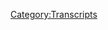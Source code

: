 {{Transcript
    | title         = [[561: Jordan Takes The Wheel 6]]
    | caption       = [https://knowledgefight.libsyn.com/561-jordan-takes-the-wheel-6 Listen to this episode on Libsyn]
    | episodeNumber = [[561: Jordan Takes The Wheel 6|561]]
    | length        = 01:21:34
}}

{{MessageBox
    | header     = Warning: Bot Generated Content
    | text       = This transcript was automatically generated by transcription software and likely contains many mistakes and misattributions. Please check the audio for definitive quotes, attribution, and context.
    | image      = N3yvass4myg91.webp
    | imagewidth = 50px
    | id         = warning
}}

{{TranscriptBlock
    | name      = Unknown Speaker
    | timestamp = 00:00:00.000
    | text      = N-N-N-N-N-N-N-Knowledge Fight
}}

{{TranscriptBlock
    | name      = Unknown Speaker
    | timestamp = 00:00:12.960
    | text      = Dan and Jordan, I am sweating.
}}

{{TranscriptBlock
    | name      = Unknown Speaker
    | timestamp = 00:00:19.440
    | text      = Knowledgefight.com, it's time to pray.
}}

{{TranscriptBlock
    | name      = Unknown Speaker
    | timestamp = 00:00:21.480
    | text      = I have great respect for Knowledgefight.
}}

{{TranscriptBlock
    | name      = Unknown Speaker
    | timestamp = 00:00:23.920
    | text      = Knowledgefight.
}}

{{TranscriptBlock
    | name      = Unknown Speaker
    | timestamp = 00:00:24.920
    | text      = I'm sick of them posing as if they're the good guys saying we are the bad guys.
}}

{{TranscriptBlock
    | name      = Unknown Speaker
    | timestamp = 00:00:29.120
    | text      = Knowledgefight.
}}

{{TranscriptBlock
    | name      = Unknown Speaker
    | timestamp = 00:00:30.120
    | text      = Dan and Jordan.
}}

{{TranscriptBlock
    | name      = Unknown Speaker
    | timestamp = 00:00:31.120
    | text      = Knowledgefight.
}}

{{TranscriptBlock
    | name      = Unknown Speaker
    | timestamp = 00:00:32.119
    | text      = Riddleware.
}}

{{TranscriptBlock
    | name      = Unknown Speaker
    | timestamp = 00:00:33.119
    | text      = Riddleware.
}}

{{TranscriptBlock
    | name      = Unknown Speaker
    | timestamp = 00:00:34.119
    | text      = Riddleware.
}}

{{TranscriptBlock
    | name      = Unknown Speaker
    | timestamp = 00:00:35.119
    | text      = I need, I need money.
}}

{{TranscriptBlock
    | name      = Unknown Speaker
    | timestamp = 00:00:36.119
    | text      = Riddleware.
}}

{{TranscriptBlock
    | name      = Unknown Speaker
    | timestamp = 00:00:37.119
    | text      = Riddleware.
}}

{{TranscriptBlock
    | name      = Unknown Speaker
    | timestamp = 00:00:38.119
    | text      = Riddleware.
}}

{{TranscriptBlock
    | name      = Unknown Speaker
    | timestamp = 00:00:39.119
    | text      = Andy and Chanzas.
}}

{{TranscriptBlock
    | name      = Unknown Speaker
    | timestamp = 00:00:40.119
    | text      = Andy and Chanzas.
}}

{{TranscriptBlock
    | name      = Unknown Speaker
    | timestamp = 00:00:41.119
    | text      = Andy and Chanzas.
}}

{{TranscriptBlock
    | name      = Unknown Speaker
    | timestamp = 00:00:42.119
    | text      = Stop it.
}}

{{TranscriptBlock
    | name      = Unknown Speaker
    | timestamp = 00:00:43.119
    | text      = Andy and Chanzas.
}}

{{TranscriptBlock
    | name      = Unknown Speaker
    | timestamp = 00:00:44.119
    | text      = Andy and Chanzas.
}}

{{TranscriptBlock
    | name      = Unknown Speaker
    | timestamp = 00:00:45.119
    | text      = Andy and Chanzas.
}}

{{TranscriptBlock
    | name      = Unknown Speaker
    | timestamp = 00:00:46.119
    | text      = It's time to pray.
}}

{{TranscriptBlock
    | name      = Unknown Speaker
    | timestamp = 00:00:47.119
    | text      = Andy and Chanzas, you're on the air.
}}

{{TranscriptBlock
    | name      = Unknown Speaker
    | timestamp = 00:00:48.119
    | text      = Thanks for holding.
}}

{{TranscriptBlock
    | name      = Unknown Speaker
    | timestamp = 00:00:49.119
    | text      = Hello, Alex.
}}

{{TranscriptBlock
    | name      = Unknown Speaker
    | timestamp = 00:00:50.119
    | text      = I'm a first-time caller.
}}

{{TranscriptBlock
    | name      = Unknown Speaker
    | timestamp = 00:00:51.119
    | text      = I'm a huge fan.
}}

{{TranscriptBlock
    | name      = Unknown Speaker
    | timestamp = 00:00:52.119
    | text      = I love your room.
}}

{{TranscriptBlock
    | name      = Unknown Speaker
    | timestamp = 00:00:53.119
    | text      = Knowledgefight.
}}

{{TranscriptBlock
    | name      = Unknown Speaker
    | timestamp = 00:00:54.119
    | text      = N-N-N-N-N-Knowledgefight.com.
}}

{{TranscriptBlock
    | name      = Unknown Speaker
    | timestamp = 00:00:55.119
    | text      = I love you.
}}

{{TranscriptBlock
    | name      = Unknown Speaker
    | timestamp = 00:00:56.119
    | text      = Hey, everybody.
}}

{{TranscriptBlock
    | name      = Unknown Speaker
    | timestamp = 00:01:00.679
    | text      = Welcome back to Fight Knowledge.
}}

{{TranscriptBlock
    | name      = Unknown Speaker
    | timestamp = 00:01:02.600
    | text      = I am Jordan.
}}

{{TranscriptBlock
    | name      = Unknown Speaker
    | timestamp = 00:01:04.599
    | text      = I'm Dan.
}}

{{TranscriptBlock
    | name      = Unknown Speaker
    | timestamp = 00:01:05.959
    | text      = This is the podcast where Celine worships at the altar of Dan Friesen, and we talk about
}}

{{TranscriptBlock
    | name      = Unknown Speaker
    | timestamp = 00:01:13.519
    | text      = anybody but Alex Jones.
}}

{{TranscriptBlock
    | name      = Unknown Speaker
    | timestamp = 00:01:15.560
    | text      = Me and Celine have a collaborative worship relationship.
}}

{{TranscriptBlock
    | name      = Unknown Speaker
    | timestamp = 00:01:19.120
    | text      = Yeah, yeah, yeah.
}}

{{TranscriptBlock
    | name      = Unknown Speaker
    | timestamp = 00:01:21.239
    | text      = It's a real mutual worship kind of thing.
}}

{{TranscriptBlock
    | name      = Unknown Speaker
    | timestamp = 00:01:23.439
    | text      = Yeah, yeah, yeah.
}}

{{TranscriptBlock
    | name      = Unknown Speaker
    | timestamp = 00:01:24.439
    | text      = Very symbiotic.
}}

{{TranscriptBlock
    | name      = Unknown Speaker
    | timestamp = 00:01:25.439
    | text      = If you will.
}}

{{TranscriptBlock
    | name      = Unknown Speaker
    | timestamp = 00:01:26.439
    | text      = Jordan, I have a question for you.
}}

{{TranscriptBlock
    | name      = Unknown Speaker
    | timestamp = 00:01:27.920
    | text      = What's that, Dan?
}}

{{TranscriptBlock
    | name      = Unknown Speaker
    | timestamp = 00:01:28.920
    | text      = What is your bright spot for today?
}}

{{TranscriptBlock
    | name      = Unknown Speaker
    | timestamp = 00:01:32.120
    | text      = My bright spot for today is... I'm not trying to plug.
}}

{{TranscriptBlock
    | name      = Unknown Speaker
    | timestamp = 00:01:36.439
    | text      = I have no interest in plugging.
}}

{{TranscriptBlock
    | name      = Unknown Speaker
    | timestamp = 00:01:37.439
    | text      = Oh, shit.
}}

{{TranscriptBlock
    | name      = Unknown Speaker
    | timestamp = 00:01:38.439
    | text      = This sounds like it's a lead-in to a plug.
}}

{{TranscriptBlock
    | name      = Unknown Speaker
    | timestamp = 00:01:41.000
    | text      = We did an episode of the other show that we do, the D&D show.
}}

{{TranscriptBlock
    | name      = Unknown Speaker
    | timestamp = 00:01:45.799
    | text      = The Dungeons and Dragons.
}}

{{TranscriptBlock
    | name      = Unknown Speaker
    | timestamp = 00:01:46.799
    | text      = Yes.
}}

{{TranscriptBlock
    | name      = Unknown Speaker
    | timestamp = 00:01:47.799
    | text      = God's damn wizard.
}}

{{TranscriptBlock
    | name      = Unknown Speaker
    | timestamp = 00:01:48.799
    | text      = God's damn wizard.
}}

{{TranscriptBlock
    | name      = Unknown Speaker
    | timestamp = 00:01:49.799
    | text      = You are the dungeon master.
}}

{{TranscriptBlock
    | name      = Unknown Speaker
    | timestamp = 00:01:50.799
    | text      = Yeah.
}}

{{TranscriptBlock
    | name      = Unknown Speaker
    | timestamp = 00:01:51.799
    | text      = And last night-
}}

{{TranscriptBlock
    | name      = Unknown Speaker
    | timestamp = 00:01:52.799
    | text      = Slightly competent dungeon master.
}}

{{TranscriptBlock
    | name      = Unknown Speaker
    | timestamp = 00:01:54.359
    | text      = Oh, boy.
}}

{{TranscriptBlock
    | name      = Unknown Speaker
    | timestamp = 00:01:56.480
    | text      = Flailing about dungeon master.
}}

{{TranscriptBlock
    | name      = Unknown Speaker
    | timestamp = 00:01:58.840
    | text      = But last night we recorded, and it had been a couple of weeks since we recorded, and it
}}

{{TranscriptBlock
    | name      = Unknown Speaker
    | timestamp = 00:02:02.879
    | text      = was so fucking great.
}}

{{TranscriptBlock
    | name      = Unknown Speaker
    | timestamp = 00:02:03.879
    | text      = It was a lot of fun.
}}

{{TranscriptBlock
    | name      = Unknown Speaker
    | timestamp = 00:02:04.879
    | text      = To hang out with all of the... with Marty and Liz and Sarah and you.
}}

{{TranscriptBlock
    | name      = Unknown Speaker
    | timestamp = 00:02:10.599
    | text      = It's just so much fun to hang out.
}}

{{TranscriptBlock
    | name      = Unknown Speaker
    | timestamp = 00:02:12.479
    | text      = Yeah, it is.
}}

{{TranscriptBlock
    | name      = Unknown Speaker
    | timestamp = 00:02:13.479
    | text      = It is.
}}

{{TranscriptBlock
    | name      = Unknown Speaker
    | timestamp = 00:02:14.479
    | text      = It's a fun social thing that we don't get enough of these days, and we could have been
}}

{{TranscriptBlock
    | name      = Unknown Speaker
    | timestamp = 00:02:20.199
    | text      = doing stuff like it this whole time.
}}

{{TranscriptBlock
    | name      = Unknown Speaker
    | timestamp = 00:02:23.199
    | text      = The whole time?
}}

{{TranscriptBlock
    | name      = Unknown Speaker
    | timestamp = 00:02:24.199
    | text      = Yeah.
}}

{{TranscriptBlock
    | name      = Unknown Speaker
    | timestamp = 00:02:25.199
    | text      = It turns out it was always there.
}}

{{TranscriptBlock
    | name      = Unknown Speaker
    | timestamp = 00:02:26.199
    | text      = Yeah.
}}

{{TranscriptBlock
    | name      = Unknown Speaker
    | timestamp = 00:02:27.199
    | text      = Yeah.
}}

{{TranscriptBlock
    | name      = Unknown Speaker
    | timestamp = 00:02:28.199
    | text      = And I admire your effort that you've put into that.
}}

{{TranscriptBlock
    | name      = Unknown Speaker
    | timestamp = 00:02:32.000
    | text      = You know, we shit on you a bit, but it wouldn't work if you didn't have a story-
}}

{{TranscriptBlock
    | name      = Unknown Speaker
    | timestamp = 00:02:37.120
    | text      = No, that's true.
}}

{{TranscriptBlock
    | name      = Unknown Speaker
    | timestamp = 00:02:38.120
    | text      = For it.
}}

{{TranscriptBlock
    | name      = Unknown Speaker
    | timestamp = 00:02:39.120
    | text      = That is true.
}}

{{TranscriptBlock
    | name      = Unknown Speaker
    | timestamp = 00:02:40.120
    | text      = No, and it's just so much fun.
}}

{{TranscriptBlock
    | name      = Unknown Speaker
    | timestamp = 00:02:41.120
    | text      = If you like it, you like it.
}}

{{TranscriptBlock
    | name      = Unknown Speaker
    | timestamp = 00:02:42.199
    | text      = That's great.
}}

{{TranscriptBlock
    | name      = Unknown Speaker
    | timestamp = 00:02:43.199
    | text      = But I like it, so everybody else can go to hell.
}}

{{TranscriptBlock
    | name      = Unknown Speaker
    | timestamp = 00:02:45.960
    | text      = That kind of thing.
}}

{{TranscriptBlock
    | name      = Unknown Speaker
    | timestamp = 00:02:46.960
    | text      = Well, your bright spot actually kind of weaves into mine a little bit, and that is that we
}}

{{TranscriptBlock
    | name      = Unknown Speaker
    | timestamp = 00:02:51.139
    | text      = did do that Dungeons & Dragons-ish role-playing thing, and it got away from me a little bit.
}}

{{TranscriptBlock
    | name      = Unknown Speaker
    | timestamp = 00:03:00.580
    | text      = I had a few drinks, and I watched the White Rapper show on VH1.
}}

{{TranscriptBlock
    | name      = Unknown Speaker
    | timestamp = 00:03:07.560
    | text      = For a long time, it was not available anywhere.
}}

{{TranscriptBlock
    | name      = Unknown Speaker
    | timestamp = 00:03:09.740
    | text      = I couldn't find the actual episodes, and I started watching some of it on YouTube.
}}

{{TranscriptBlock
    | name      = Unknown Speaker
    | timestamp = 00:03:15.759
    | text      = It's now available on YouTube.
}}

{{TranscriptBlock
    | name      = Unknown Speaker
    | timestamp = 00:03:17.719
    | text      = Thank God for internet archivists who are just like, yeah, I guess it was a show in
}}

{{TranscriptBlock
    | name      = Unknown Speaker
    | timestamp = 00:03:21.280
    | text      = 2003.
}}

{{TranscriptBlock
    | name      = Unknown Speaker
    | timestamp = 00:03:22.280
    | text      = We're going to find it, and we're going to put it up.
}}

{{TranscriptBlock
    | name      = Unknown Speaker
    | timestamp = 00:03:24.080
    | text      = It's going to be out there.
}}

{{TranscriptBlock
    | name      = Unknown Speaker
    | timestamp = 00:03:25.919
    | text      = It doesn't matter what it is.
}}

{{TranscriptBlock
    | name      = Unknown Speaker
    | timestamp = 00:03:29.639
    | text      = I watched the finale, and John Brown is great.
}}

{{TranscriptBlock
    | name      = Unknown Speaker
    | timestamp = 00:03:33.680
    | text      = That's my bright spot.
}}

{{TranscriptBlock
    | name      = Unknown Speaker
    | timestamp = 00:03:34.680
    | text      = John Brown.
}}

{{TranscriptBlock
    | name      = Unknown Speaker
    | timestamp = 00:03:35.680
    | text      = John Brown.
}}

{{TranscriptBlock
    | name      = Unknown Speaker
    | timestamp = 00:03:36.680
    | text      = King of the burbs.
}}

{{TranscriptBlock
    | name      = Unknown Speaker
    | timestamp = 00:03:37.680
    | text      = King of the burbs, and king of murdering slave owners.
}}

{{TranscriptBlock
    | name      = Unknown Speaker
    | timestamp = 00:03:41.199
    | text      = The two greats of John Browning.
}}

{{TranscriptBlock
    | name      = Unknown Speaker
    | timestamp = 00:03:43.360
    | text      = You know what I say about murdering slave owners?
}}

{{TranscriptBlock
    | name      = Unknown Speaker
    | timestamp = 00:03:46.400
    | text      = Hooray!
}}

{{TranscriptBlock
    | name      = Unknown Speaker
    | timestamp = 00:03:47.400
    | text      = Hallelujah, holla back.
}}

{{TranscriptBlock
    | name      = Unknown Speaker
    | timestamp = 00:03:48.400
    | text      = Yeah, there we go.
}}

{{TranscriptBlock
    | name      = Unknown Speaker
    | timestamp = 00:03:51.080
    | text      = Well, Dan, for today's episode, episode number six of Jordan Takes the... Well, 5.1 since
}}

{{TranscriptBlock
    | name      = Unknown Speaker
    | timestamp = 00:03:59.960
    | text      = we lost five.
}}

{{TranscriptBlock
    | name      = Unknown Speaker
    | timestamp = 00:04:00.960
    | text      = Yeah.
}}

{{TranscriptBlock
    | name      = Unknown Speaker
    | timestamp = 00:04:01.960
    | text      = I think we have to call this five.
}}

{{TranscriptBlock
    | name      = Unknown Speaker
    | timestamp = 00:04:02.960
    | text      = We'll call this five.
}}

{{TranscriptBlock
    | name      = Unknown Speaker
    | timestamp = 00:04:04.000
    | text      = But I am engineering this to make sure that audio doesn't disappear.
}}

{{TranscriptBlock
    | name      = Unknown Speaker
    | timestamp = 00:04:08.120
    | text      = Yes, I did notice that.
}}

{{TranscriptBlock
    | name      = Unknown Speaker
    | timestamp = 00:04:11.000
    | text      = So today we are going to be talking about Nazis and aliens, Dan.
}}

{{TranscriptBlock
    | name      = Unknown Speaker
    | timestamp = 00:04:17.519
    | text      = Oh, thank God.
}}

{{TranscriptBlock
    | name      = Unknown Speaker
    | timestamp = 00:04:18.519
    | text      = That's what I'm all about.
}}

{{TranscriptBlock
    | name      = Unknown Speaker
    | timestamp = 00:04:19.519
    | text      = Oh my God.
}}

{{TranscriptBlock
    | name      = Unknown Speaker
    | timestamp = 00:04:20.800
    | text      = I will say this.
}}

{{TranscriptBlock
    | name      = Unknown Speaker
    | timestamp = 00:04:22.160
    | text      = I went through-
}}

{{TranscriptBlock
    | name      = Unknown Speaker
    | timestamp = 00:04:23.160
    | text      = You told me that you had found something that was really exciting and really interesting.
}}

{{TranscriptBlock
    | name      = Unknown Speaker
    | timestamp = 00:04:28.040
    | text      = I didn't know what to expect, and you telling me that it's Nazis and aliens, that is as
}}

{{TranscriptBlock
    | name      = Unknown Speaker
    | timestamp = 00:04:32.800
    | text      = good as it could have been as a reveal.
}}

{{TranscriptBlock
    | name      = Unknown Speaker
    | timestamp = 00:04:35.839
    | text      = It's about as good as it can get, then.
}}

{{TranscriptBlock
    | name      = Unknown Speaker
    | timestamp = 00:04:37.600
    | text      = Thank you, Jordan.
}}

{{TranscriptBlock
    | name      = Unknown Speaker
    | timestamp = 00:04:39.680
    | text      = So we will be talking about one, maybe or maybe not, Dr. Joseph Ferrell.
}}

{{TranscriptBlock
    | name      = Unknown Speaker
    | timestamp = 00:04:47.500
    | text      = But I think before we do that, we're going to need to say thank you to some people who
}}

{{TranscriptBlock
    | name      = Unknown Speaker
    | timestamp = 00:04:51.720
    | text      = have-
}}

{{TranscriptBlock
    | name      = Unknown Speaker
    | timestamp = 00:04:52.720
    | text      = Yes, I think we would agree to do that.
}}

{{TranscriptBlock
    | name      = Unknown Speaker
    | timestamp = 00:04:54.220
    | text      = So first, let's say what's up to Peaches are Nasty, Plums are Supreme.
}}

{{TranscriptBlock
    | name      = Unknown Speaker
    | timestamp = 00:04:58.720
    | text      = You're now a policy wonk.
}}

{{TranscriptBlock
    | name      = Unknown Speaker
    | timestamp = 00:05:00.959
    | text      = I'm a policy wonk.
}}

{{TranscriptBlock
    | name      = Unknown Speaker
    | timestamp = 00:05:01.959
    | text      = Thank you very much.
}}

{{TranscriptBlock
    | name      = Unknown Speaker
    | timestamp = 00:05:02.959
    | text      = I totally agree with that too.
}}

{{TranscriptBlock
    | name      = Unknown Speaker
    | timestamp = 00:05:04.560
    | text      = Plums are underrated.
}}

{{TranscriptBlock
    | name      = Unknown Speaker
    | timestamp = 00:05:05.560
    | text      = Yeah, wrong.
}}

{{TranscriptBlock
    | name      = Unknown Speaker
    | timestamp = 00:05:06.560
    | text      = Next, SirMcSwagins III.
}}

{{TranscriptBlock
    | name      = Unknown Speaker
    | timestamp = 00:05:08.839
    | text      = Thank you so much.
}}

{{TranscriptBlock
    | name      = Unknown Speaker
    | timestamp = 00:05:09.839
    | text      = You are now a policy wonk.
}}

{{TranscriptBlock
    | name      = Unknown Speaker
    | timestamp = 00:05:10.839
    | text      = I'm a policy wonk.
}}

{{TranscriptBlock
    | name      = Unknown Speaker
    | timestamp = 00:05:11.839
    | text      = Thank you very much, SirMcSwagins.
}}

{{TranscriptBlock
    | name      = Unknown Speaker
    | timestamp = 00:05:13.339
    | text      = Next, Zach from Texas.
}}

{{TranscriptBlock
    | name      = Unknown Speaker
    | timestamp = 00:05:14.600
    | text      = Thank you so much.
}}

{{TranscriptBlock
    | name      = Unknown Speaker
    | timestamp = 00:05:15.600
    | text      = You are now a policy wonk.
}}

{{TranscriptBlock
    | name      = Unknown Speaker
    | timestamp = 00:05:16.759
    | text      = I'm a policy wonk.
}}

{{TranscriptBlock
    | name      = Unknown Speaker
    | timestamp = 00:05:17.959
    | text      = Thanks, Zach.
}}

{{TranscriptBlock
    | name      = Unknown Speaker
    | timestamp = 00:05:19.220
    | text      = This one is a policy wonk and also an added shout out.
}}

{{TranscriptBlock
    | name      = Unknown Speaker
    | timestamp = 00:05:22.720
    | text      = Shout out to Basic, and this is the name here.
}}

{{TranscriptBlock
    | name      = Unknown Speaker
    | timestamp = 00:05:26.160
    | text      = Fuck you, Myles.
}}

{{TranscriptBlock
    | name      = Unknown Speaker
    | timestamp = 00:05:27.160
    | text      = I rode that wave like a dick.
}}

{{TranscriptBlock
    | name      = Unknown Speaker
    | timestamp = 00:05:28.339
    | text      = You're now a policy wonk.
}}

{{TranscriptBlock
    | name      = Unknown Speaker
    | timestamp = 00:05:29.779
    | text      = I'm a policy wonk.
}}

{{TranscriptBlock
    | name      = Unknown Speaker
    | timestamp = 00:05:31.120
    | text      = Thank you very much to all of that.
}}

{{TranscriptBlock
    | name      = Unknown Speaker
    | timestamp = 00:05:32.920
    | text      = Next, Sara Cat.
}}

{{TranscriptBlock
    | name      = Unknown Speaker
    | timestamp = 00:05:33.959
    | text      = Thank you so much.
}}

{{TranscriptBlock
    | name      = Unknown Speaker
    | timestamp = 00:05:34.959
    | text      = You are now a policy wonk.
}}

{{TranscriptBlock
    | name      = Unknown Speaker
    | timestamp = 00:05:35.959
    | text      = I'm a policy wonk.
}}

{{TranscriptBlock
    | name      = Unknown Speaker
    | timestamp = 00:05:36.959
    | text      = Thanks, Sara Cat.
}}

{{TranscriptBlock
    | name      = Unknown Speaker
    | timestamp = 00:05:37.959
    | text      = word here uh-huh tacos burritos and chimichangas thank you so much you are
}}

{{TranscriptBlock
    | name      = Unknown Speaker
    | timestamp = 00:05:42.800
    | text      = now a policy wonk I'm a policy wonk thank you very much tacos burritos
}}

{{TranscriptBlock
    | name      = Unknown Speaker
    | timestamp = 00:05:46.740
    | text      = chimichangas and I gotta say we have a we have a technocrat and this is
}}

{{TranscriptBlock
    | name      = Unknown Speaker
    | timestamp = 00:05:51.560
    | text      = actually a combo girl with a you uh-huh girl and Edith Beauvoir Beale Napoleon
}}

{{TranscriptBlock
    | name      = Unknown Speaker
    | timestamp = 00:05:59.040
    | text      = Moyle you're now a technocrat I'm a policy wonk crikey mate that's fantastic
}}

{{TranscriptBlock
    | name      = Unknown Speaker
    | timestamp = 00:06:04.800
    | text      = have yourself a brew how's your 401k doing bro all right we got to go full
}}

{{TranscriptBlock
    | name      = Unknown Speaker
    | timestamp = 00:06:08.519
    | text      = tilt boogie on this Watson all right let's just get down to business we ain't
}}

{{TranscriptBlock
    | name      = Unknown Speaker
    | timestamp = 00:06:12.000
    | text      = making that money off that heroin why are you pimps so good my neck is
}}

{{TranscriptBlock
    | name      = Unknown Speaker
    | timestamp = 00:06:16.319
    | text      = freakishly large I declare info war on you thank you very much to the both of
}}

{{TranscriptBlock
    | name      = Unknown Speaker
    | timestamp = 00:06:24.399
    | text      = you Jordan yes sir we are recording this in advance but we're on vacation indeed
}}

{{TranscriptBlock
    | name      = Unknown Speaker
    | timestamp = 00:06:28.879
    | text      = we are um and I kind of lied to you oh no yeah what happened well see here's
}}

{{TranscriptBlock
    | name      = Unknown Speaker
    | timestamp = 00:06:35.720
    | text      = the thing oh my god have you been dead this whole time yes I'm trying to lure
}}

{{TranscriptBlock
    | name      = Unknown Speaker
    | timestamp = 00:06:40.800
    | text      = you to my ghost home I knew it's too good to be true Dan Friesen has been
}}

{{TranscriptBlock
    | name      = Unknown Speaker
    | timestamp = 00:06:47.120
    | text      = dead for 17 years no I you know it seemed like just a random vacation it's
}}

{{TranscriptBlock
    | name      = Unknown Speaker
    | timestamp = 00:06:56.000
    | text      = like it's overdue let's take some time and have have some fun sure the reality
}}

{{TranscriptBlock
    | name      = Unknown Speaker
    | timestamp = 00:07:00.920
    | text      = is that I'm celebrating a couple of walks birthdays okay so I wish I had
}}

{{TranscriptBlock
    | name      = Unknown Speaker
    | timestamp = 00:07:13.680
    | text      = birthday to just another Dan okay great name great name I feel like every Dan
}}

{{TranscriptBlock
    | name      = Unknown Speaker
    | timestamp = 00:07:18.920
    | text      = should not feel like they're just another day this is another Dan I think
}}

{{TranscriptBlock
    | name      = Unknown Speaker
    | timestamp = 00:07:22.600
    | text      = every Dan is special except for Dan Hastert no Dennis Hastert I somehow
}}

{{TranscriptBlock
    | name      = Unknown Speaker
    | timestamp = 00:07:31.680
    | text      = mixed up Dan Snyder and Dennis Hastert in my head okay and they're both
}}

{{TranscriptBlock
    | name      = Unknown Speaker
    | timestamp = 00:07:36.480
    | text      = monsters so that sure sure and then also Newt I got a fantastic lovely email from
}}

{{TranscriptBlock
    | name      = Unknown Speaker
    | timestamp = 00:07:43.000
    | text      = Newt and I'd like to wish Newt a happy birthday although you could go with a
}}

{{TranscriptBlock
    | name      = Unknown Speaker
    | timestamp = 00:07:47.000
    | text      = Gingrich on this one but you shouldn't no actually that's my grandfather's name
}}

{{TranscriptBlock
    | name      = Unknown Speaker
    | timestamp = 00:07:51.519
    | text      = is that right it is his name I didn't know that oh yeah yeah it's a strange
}}

{{TranscriptBlock
    | name      = Unknown Speaker
    | timestamp = 00:07:55.920
    | text      = name it is well he's his birth name I believe is not I believe his birth name
}}

{{TranscriptBlock
    | name      = Unknown Speaker
    | timestamp = 00:08:01.040
    | text      = is noble okay and somehow they just started calling him I guess at a certain
}}

{{TranscriptBlock
    | name      = Unknown Speaker
    | timestamp = 00:08:06.079
    | text      = point in time Newt was short for noble and so that's how he goes Wow yeah how
}}

{{TranscriptBlock
    | name      = Unknown Speaker
    | timestamp = 00:08:12.439
    | text      = about that I don't dislike it as a name and also while we're in Hawaii I will be
}}

{{TranscriptBlock
    | name      = Unknown Speaker
    | timestamp = 00:08:16.120
    | text      = chasing down a ton of lizards and newts and for shows oh you got so iguana I
}}

{{TranscriptBlock
    | name      = Unknown Speaker
    | timestamp = 00:08:21.920
    | text      = might come back with a bunch of iguanas oh yeah we're gonna get a new thing of
}}

{{TranscriptBlock
    | name      = Unknown Speaker
    | timestamp = 00:08:26.000
    | text      = luggage we're gonna poke some holes in it and you're just gonna have a bag of
}}

{{TranscriptBlock
    | name      = Unknown Speaker
    | timestamp = 00:08:28.720
    | text      = lizards that you're wandering around with I think that that was one of the
}}

{{TranscriptBlock
    | name      = Unknown Speaker
    | timestamp = 00:08:32.919
    | text      = most important parts of my childhood in Hawaii was fine it was so we will
}}

{{TranscriptBlock
    | name      = Unknown Speaker
    | timestamp = 00:08:39.960
    | text      = reclaim a little bit of that anyway fun than the plains of central Midwest I
}}

{{TranscriptBlock
    | name      = Unknown Speaker
    | timestamp = 00:08:44.360
    | text      = will say that so Jordan I hear I hear that we have a conversation about Nazis
}}

{{TranscriptBlock
    | name      = Unknown Speaker
    | timestamp = 00:08:50.639
    | text      = and aliens indeed we do today we will be talking about an interview that Joseph
}}

{{TranscriptBlock
    | name      = Unknown Speaker
    | timestamp = 00:08:56.000
    | text      = Farrell gave with Richard Surrett who does the conspiracy show with Richard
}}

{{TranscriptBlock
    | name      = Unknown Speaker
    | timestamp = 00:09:02.440
    | text      = Surrett he is also a regular guest host on coast to coast okay so so he's he's
}}

{{TranscriptBlock
    | name      = Unknown Speaker
    | timestamp = 00:09:07.639
    | text      = that kind of one of the junior varsity guys yeah yeah I don't keep track of
}}

{{TranscriptBlock
    | name      = Unknown Speaker
    | timestamp = 00:09:12.240
    | text      = those guys unfortunately no and we're yeah there he's he's pretty I don't know
}}

{{TranscriptBlock
    | name      = Unknown Speaker
    | timestamp = 00:09:18.120
    | text      = we'll see how how much you like him but Joseph Farrell is called a doctor a has
}}

{{TranscriptBlock
    | name      = Unknown Speaker
    | timestamp = 00:09:26.879
    | text      = from what his bio says a doctorate of patristics from Oxford University okay
}}

{{TranscriptBlock
    | name      = Unknown Speaker
    | timestamp = 00:09:34.919
    | text      = which is basically a theology kind of thing if you go by what many people who
}}

{{TranscriptBlock
    | name      = Unknown Speaker
    | timestamp = 00:09:40.759
    | text      = of interviewing have given him credits for he has a doctorate of physics if you
}}

{{TranscriptBlock
    | name      = Unknown Speaker
    | timestamp = 00:09:46.320
    | text      = go by other people he has a doctorate of what was it not patristics either
}}

{{TranscriptBlock
    | name      = Unknown Speaker
    | timestamp = 00:09:52.879
    | text      = philosophy none of which I think he has uh-huh I kind of don't think that he
}}

{{TranscriptBlock
    | name      = Unknown Speaker
    | timestamp = 00:09:59.360
    | text      = went to Oxford mainly because he has one story about his time at Oxford and I can
}}

{{TranscriptBlock
    | name      = Unknown Speaker
    | timestamp = 00:10:05.440
    | text      = find no evidence that this Joseph Farrell went to Oxford however there's
}}

{{TranscriptBlock
    | name      = Unknown Speaker
    | timestamp = 00:10:10.519
    | text      = another Joseph Farrell with a doctorate of economics from Oxford okay that's
}}

{{TranscriptBlock
    | name      = Unknown Speaker
    | timestamp = 00:10:14.840
    | text      = possible and his story from Oxford his years there is he was at a debate at the
}}

{{TranscriptBlock
    | name      = Unknown Speaker
    | timestamp = 00:10:20.639
    | text      = Oxford Union Society that lasted for eight days oh my god and it was
}}

{{TranscriptBlock
    | name      = Unknown Speaker
    | timestamp = 00:10:25.440
    | text      = sponsored by Heineken for the Ethiopia food relief right right around live aid
}}

{{TranscriptBlock
    | name      = Unknown Speaker
    | timestamp = 00:10:31.600
    | text      = all of that stuff and endurance debate yes and here's the thing here's the
}}

{{TranscriptBlock
    | name      = Unknown Speaker
    | timestamp = 00:10:37.600
    | text      = thing if this is true then Boris fucking Johnson was there whoa because they were
}}

{{TranscriptBlock
    | name      = Unknown Speaker
    | timestamp = 00:10:44.000
    | text      = but Boris was running the Union debate society uh-huh and so we should know
}}

{{TranscriptBlock
    | name      = Unknown Speaker
    | timestamp = 00:10:49.320
    | text      = about this were they on opposite sides of the issue or they don't know allegedly
}}

{{TranscriptBlock
    | name      = Unknown Speaker
    | timestamp = 00:10:54.399
    | text      = no no what I'm saying is he doesn't mention Boris Johnson at all it seems
}}

{{TranscriptBlock
    | name      = Unknown Speaker
    | timestamp = 00:10:58.480
    | text      = like it would be a headline seems like you would know if you were at a eight
}}

{{TranscriptBlock
    | name      = Unknown Speaker
    | timestamp = 00:11:02.039
    | text      = day debate with the future fucking Prime Minister of the United Kingdom yeah
}}

{{TranscriptBlock
    | name      = Unknown Speaker
    | timestamp = 00:11:06.519
    | text      = the debate went so long that I had to break pencils and make a little fire in
}}

{{TranscriptBlock
    | name      = Unknown Speaker
    | timestamp = 00:11:12.720
    | text      = order to keep warm yeah like Wade Boggs exactly yes absolutely he also according
}}

{{TranscriptBlock
    | name      = Unknown Speaker
    | timestamp = 00:11:20.360
    | text      = to himself grew up in South Dakota and one fun story he tells is that when he
}}

{{TranscriptBlock
    | name      = Unknown Speaker
    | timestamp = 00:11:27.279
    | text      = was growing up he was around six or seven years old and his best friends
}}

{{TranscriptBlock
    | name      = Unknown Speaker
    | timestamp = 00:11:31.639
    | text      = there were more than one of them who had fathers who fought for the Germans in
}}

{{TranscriptBlock
    | name      = Unknown Speaker
    | timestamp = 00:11:38.559
    | text      = World War two so great bread yeah so he grew up around Nazis yeah now here is
}}

{{TranscriptBlock
    | name      = Unknown Speaker
    | timestamp = 00:11:48.240
    | text      = the kind of thing you generally want to keep a close to the vest I don't want to
}}

{{TranscriptBlock
    | name      = Unknown Speaker
    | timestamp = 00:11:53.240
    | text      = tell people cuz he and he tosses it off like hey they fought for the Germans
}}

{{TranscriptBlock
    | name      = Unknown Speaker
    | timestamp = 00:11:56.960
    | text      = yeah it's weird enough that like you know we we do a show where Alex talks
}}

{{TranscriptBlock
    | name      = Unknown Speaker
    | timestamp = 00:12:00.759
    | text      = about like being Confederate Royal yeah exactly that's weird enough but I would
}}

{{TranscriptBlock
    | name      = Unknown Speaker
    | timestamp = 00:12:05.080
    | text      = I would think that like I know people and I hung out who's who were not we're
}}

{{TranscriptBlock
    | name      = Unknown Speaker
    | timestamp = 00:12:10.120
    | text      = not they were just Nazis yeah no big deal um but he is however a scholar I
}}

{{TranscriptBlock
    | name      = Unknown Speaker
    | timestamp = 00:12:17.000
    | text      = think the fact that he grew up around Nazis will explain a lot of his later on
}}

{{TranscriptBlock
    | name      = Unknown Speaker
    | timestamp = 00:12:22.120
    | text      = his later life however he is definitely a scholar he's got at least a master's
}}

{{TranscriptBlock
    | name      = Unknown Speaker
    | timestamp = 00:12:27.000
    | text      = degree that I can confirm and he has written a total of maybe 40 45 books
}}

{{TranscriptBlock
    | name      = Unknown Speaker
    | timestamp = 00:12:32.679
    | text      = that's too many books way too many here's the strangest part though okay
}}

{{TranscriptBlock
    | name      = Unknown Speaker
    | timestamp = 00:12:36.960
    | text      = his first books are all about religion he translated the mystagogy of the Holy
}}

{{TranscriptBlock
    | name      = Unknown Speaker
    | timestamp = 00:12:43.720
    | text      = Spirit by patriarch Phodios from the Greek and apparently it's a really good
}}

{{TranscriptBlock
    | name      = Unknown Speaker
    | timestamp = 00:12:49.360
    | text      = translation and he he's cited writing the foreword in in Christian circles of
}}

{{TranscriptBlock
    | name      = Unknown Speaker
    | timestamp = 00:12:55.080
    | text      = the well holy cow this is foreign to our show totally totally he wrote free will
}}

{{TranscriptBlock
    | name      = Unknown Speaker
    | timestamp = 00:13:01.840
    | text      = in st. Maximus the confessor which is him trying to deal with Calvinism he
}}

{{TranscriptBlock
    | name      = Unknown Speaker
    | timestamp = 00:13:07.039
    | text      = does not do well and then the disputation of Pyrrhus as well as what
}}

{{TranscriptBlock
    | name      = Unknown Speaker
    | timestamp = 00:13:12.919
    | text      = was the other one do God history and dialectic which is his final religious
}}

{{TranscriptBlock
    | name      = Unknown Speaker
    | timestamp = 00:13:20.000
    | text      = book now that was published in 1997 in 2002 he published his next book which
}}

{{TranscriptBlock
    | name      = Unknown Speaker
    | timestamp = 00:13:29.240
    | text      = would begin the future of his career hmm would you like to guess what the title
}}

{{TranscriptBlock
    | name      = Unknown Speaker
    | timestamp = 00:13:34.720
    | text      = of that book might be well I mean you've already sort of tilted some of these
}}

{{TranscriptBlock
    | name      = Unknown Speaker
    | timestamp = 00:13:39.080
    | text      = cards indeed and I think there's aliens involved probably so I would I would say
}}

{{TranscriptBlock
    | name      = Unknown Speaker
    | timestamp = 00:13:47.080
    | text      = that likely it has something to do with space Raptors being involved with the
}}

{{TranscriptBlock
    | name      = Unknown Speaker
    | timestamp = 00:13:53.320
    | text      = Holocaust he's a Death Star okay that's right if you thought that the pyramids
}}

{{TranscriptBlock
    | name      = Unknown Speaker
    | timestamp = 00:13:59.120
    | text      = were just tombs you're an idiot totally that pyramid is a Death Star exactly
}}

{{TranscriptBlock
    | name      = Unknown Speaker
    | timestamp = 00:14:05.899
    | text      = like well the one from Star Wars I would like to bring up that they were for
}}

{{TranscriptBlock
    | name      = Unknown Speaker
    | timestamp = 00:14:11.000
    | text      = storing grain during the presidential debates from there he went on an
}}

{{TranscriptBlock
    | name      = Unknown Speaker
    | timestamp = 00:14:18.679
    | text      = absolute terror that continues to this day he keeps cranking out books some of
}}

{{TranscriptBlock
    | name      = Unknown Speaker
    | timestamp = 00:14:24.720
    | text      = which the titles can be like this grid of the gods the aftermath of the cosmic
}}

{{TranscriptBlock
    | name      = Unknown Speaker
    | timestamp = 00:14:30.799
    | text      = war and the physics of the pyramid peoples who not a bad title uh Reich of
}}

{{TranscriptBlock
    | name      = Unknown Speaker
    | timestamp = 00:14:36.919
    | text      = the Black Sun Nazi secret weapons and the Cold War Allied legend oh boy yeah
}}

{{TranscriptBlock
    | name      = Unknown Speaker
    | timestamp = 00:14:43.000
    | text      = let's see financial vipers in Venice alchemical money magical physics and
}}

{{TranscriptBlock
    | name      = Unknown Speaker
    | timestamp = 00:14:48.720
    | text      = banking in the Middle Ages and Renaissance of all of his titles there's
}}

{{TranscriptBlock
    | name      = Unknown Speaker
    | timestamp = 00:14:54.200
    | text      = four of them in his early life that are like I am a good Christian I read
}}

{{TranscriptBlock
    | name      = Unknown Speaker
    | timestamp = 00:14:58.799
    | text      = theology I'm focused on this and he's a good historian and then he something
}}

{{TranscriptBlock
    | name      = Unknown Speaker
    | timestamp = 00:15:03.480
    | text      = happens and he's just off the map yeah like completely off the map and winds
}}

{{TranscriptBlock
    | name      = Unknown Speaker
    | timestamp = 00:15:09.679
    | text      = up on the SPLC's hate watch list because he is oh why well you know
}}

{{TranscriptBlock
    | name      = Unknown Speaker
    | timestamp = 00:15:18.679
    | text      = that's something that I have been struggling with because I think if
}}

{{TranscriptBlock
    | name      = Unknown Speaker
    | timestamp = 00:15:22.440
    | text      = you'll listen to him as we go along he's not a Nazi what I think he is is a Nazi
}}

{{TranscriptBlock
    | name      = Unknown Speaker
    | timestamp = 00:15:30.679
    | text      = fanboy that's that can be as bad it is it is weird it is really weird yeah it's
}}

{{TranscriptBlock
    | name      = Unknown Speaker
    | timestamp = 00:15:39.879
    | text      = a strange and it's it's not a big distinction it's a strange one in that I
}}

{{TranscriptBlock
    | name      = Unknown Speaker
    | timestamp = 00:15:44.159
    | text      = don't think he wants the Nazis to win mm-hmm but I do think he's amazed at how
}}

{{TranscriptBlock
    | name      = Unknown Speaker
    | timestamp = 00:15:49.879
    | text      = good the Nazis were at finding alien technology hmm which is a very strange
}}

{{TranscriptBlock
    | name      = Unknown Speaker
    | timestamp = 00:15:57.279
    | text      = a subset of anti-semitism sure but it's there it's definitely I'm interested to
}}

{{TranscriptBlock
    | name      = Unknown Speaker
    | timestamp = 00:16:03.919
    | text      = see how you lay out this argument well I mean so so he's he's another of the he
}}

{{TranscriptBlock
    | name      = Unknown Speaker
    | timestamp = 00:16:09.039
    | text      = talks about globalists makes the makes a bunch of puns about them he's he
}}

{{TranscriptBlock
    | name      = Unknown Speaker
    | timestamp = 00:16:14.240
    | text      = fancies himself a bit of a Dennis Miller type sure but yeah I don't know we'll
}}

{{TranscriptBlock
    | name      = Unknown Speaker
    | timestamp = 00:16:20.080
    | text      = see we'll see how that goes um then there are another thing there are
}}

{{TranscriptBlock
    | name      = Unknown Speaker
    | timestamp = 00:16:25.320
    | text      = another few things that are incredibly annoying about him for instance he
}}

{{TranscriptBlock
    | name      = Unknown Speaker
    | timestamp = 00:16:29.720
    | text      = always wears a hat and it is always it is either a Indiana Jones hat or a
}}

{{TranscriptBlock
    | name      = Unknown Speaker
    | timestamp = 00:16:37.440
    | text      = classic English bowler this guy's from South Dakota yeah I went to Oxford yeah
}}

{{TranscriptBlock
    | name      = Unknown Speaker
    | timestamp = 00:16:44.159
    | text      = I think he might be playing that a little bit well I wore I wore a bowler
}}

{{TranscriptBlock
    | name      = Unknown Speaker
    | timestamp = 00:16:49.360
    | text      = for a little while in high school tell people you went to Oxford I had no I
}}

{{TranscriptBlock
    | name      = Unknown Speaker
    | timestamp = 00:16:55.120
    | text      = but it was a desperate affectation yeah yeah and here's one that's even worse he
}}

{{TranscriptBlock
    | name      = Unknown Speaker
    | timestamp = 00:17:02.519
    | text      = chain smokes chain smokes with a Cruella Deville cigarette holder oh my god I
}}

{{TranscriptBlock
    | name      = Unknown Speaker
    | timestamp = 00:17:08.319
    | text      = love this and he does not inhale he chain smokes and he just puffs the smoke
}}

{{TranscriptBlock
    | name      = Unknown Speaker
    | timestamp = 00:17:14.059
    | text      = out the whole time so it's it's so infuriating to watch this man I'm just
}}

{{TranscriptBlock
    | name      = Unknown Speaker
    | timestamp = 00:17:20.160
    | text      = screaming at him like I quit smoking stop doing this there's a part of me
}}

{{TranscriptBlock
    | name      = Unknown Speaker
    | timestamp = 00:17:26.279
    | text      = that kind of enjoys that because it's so intentional yeah it's it's not so
}}

{{TranscriptBlock
    | name      = Unknown Speaker
    | timestamp = 00:17:30.519
    | text      = obvious yeah like no it couldn't be more pathetic or or his life is art and this
}}

{{TranscriptBlock
    | name      = Unknown Speaker
    | timestamp = 00:17:38.000
    | text      = is a piece of the there's also there's a well we'll see if he was parodying the
}}

{{TranscriptBlock
    | name      = Unknown Speaker
    | timestamp = 00:17:45.839
    | text      = type of it's oh if he is doing like a Kaufman thing so say that what happened
}}

{{TranscriptBlock
    | name      = Unknown Speaker
    | timestamp = 00:17:53.920
    | text      = after his religious books ended is he was like oh shit actually religion
}}

{{TranscriptBlock
    | name      = Unknown Speaker
    | timestamp = 00:17:59.720
    | text      = might be stupid I'm going to create this character and pull off a decades-long
}}

{{TranscriptBlock
    | name      = Unknown Speaker
    | timestamp = 00:18:06.119
    | text      = scam to show people just how easy and how similar religion and Giza Death Star
}}

{{TranscriptBlock
    | name      = Unknown Speaker
    | timestamp = 00:18:11.759
    | text      = really are what what if he just saw Andy Kaufman do his wrestling totally sort of
}}

{{TranscriptBlock
    | name      = Unknown Speaker
    | timestamp = 00:18:18.440
    | text      = stretch it was like totally I could do this but with religion it's not hard he
}}

{{TranscriptBlock
    | name      = Unknown Speaker
    | timestamp = 00:18:23.200
    | text      = he was he was on his translating game yeah and he came across a text he didn't
}}

{{TranscriptBlock
    | name      = Unknown Speaker
    | timestamp = 00:18:29.519
    | text      = tell anybody about it translated it up right and he's like oh no oh no I must
}}

{{TranscriptBlock
    | name      = Unknown Speaker
    | timestamp = 00:18:37.359
    | text      = satirize I got it somebody's got to do it yeah if nobody else is stepping up to
}}

{{TranscriptBlock
    | name      = Unknown Speaker
    | timestamp = 00:18:42.599
    | text      = the plate it's got to be me mm-hmm yeah he's he's a he's a real like professor
}}

{{TranscriptBlock
    | name      = Unknown Speaker
    | timestamp = 00:18:47.700
    | text      = type but the kind who kind of creepily talks to his students and chain smokes
}}

{{TranscriptBlock
    | name      = Unknown Speaker
    | timestamp = 00:18:53.680
    | text      = with a thing but doesn't inhale he says so on and so forth almost at the end of
}}

{{TranscriptBlock
    | name      = Unknown Speaker
    | timestamp = 00:19:00.279
    | text      = everything he says it is the most he's just an annoying guy he's just such an
}}

{{TranscriptBlock
    | name      = Unknown Speaker
    | timestamp = 00:19:05.200
    | text      = annoying guy you know what though I mean I say be that as it may and totally
}}

{{TranscriptBlock
    | name      = Unknown Speaker
    | timestamp = 00:19:09.640
    | text      = interesting like I you can't fault somebody necessarily for their tics those
}}

{{TranscriptBlock
    | name      = Unknown Speaker
    | timestamp = 00:19:16.000
    | text      = that you know cliches and now no problem but after every sentence people people
}}

{{TranscriptBlock
    | name      = Unknown Speaker
    | timestamp = 00:19:21.119
    | text      = just have ways of speaking and so on and so forth that's fair that's fair and so
}}

{{TranscriptBlock
    | name      = Unknown Speaker
    | timestamp = 00:19:24.920
    | text      = forth so on we go I what is going to happen I've listened to probably like
}}

{{TranscriptBlock
    | name      = Unknown Speaker
    | timestamp = 00:19:32.000
    | text      = 15 hours of this guy talk and none of it was it all remotely usable yeah little
}}

{{TranscriptBlock
    | name      = Unknown Speaker
    | timestamp = 00:19:38.480
    | text      = behind the scenes yeah George you you were telling me how interesting this
}}

{{TranscriptBlock
    | name      = Unknown Speaker
    | timestamp = 00:19:43.359
    | text      = person is and how much you wanted to talk about him but he's so boring yes
}}

{{TranscriptBlock
    | name      = Unknown Speaker
    | timestamp = 00:19:46.720
    | text      = you'd watched hours and hours of stuff there's nothing here and then and then
}}

{{TranscriptBlock
    | name      = Unknown Speaker
    | timestamp = 00:19:53.480
    | text      = last night he goes on Richard Surrett show surprisingly enough and there is a
}}

{{TranscriptBlock
    | name      = Unknown Speaker
    | timestamp = 00:19:59.799
    | text      = lot of interesting stuff there also in this particular interview Joseph Pharrell
}}

{{TranscriptBlock
    | name      = Unknown Speaker
    | timestamp = 00:20:07.200
    | text      = is looking into the webcam on his computer and he is holding an old-time
}}

{{TranscriptBlock
    | name      = Unknown Speaker
    | timestamp = 00:20:13.079
    | text      = phone up to his ear like a big old-timey phone like the the peach ones that you
}}

{{TranscriptBlock
    | name      = Unknown Speaker
    | timestamp = 00:20:19.920
    | text      = could really slam with a wire cord the ones that had like that you had to put
}}

{{TranscriptBlock
    | name      = Unknown Speaker
    | timestamp = 00:20:24.039
    | text      = your finger in and and go around the rotary the whole thing yeah it was it is
}}

{{TranscriptBlock
    | name      = Unknown Speaker
    | timestamp = 00:20:28.759
    | text      = it is so ridiculous to watch a man in a webcam holding a phone up to his ear I
}}

{{TranscriptBlock
    | name      = Unknown Speaker
    | timestamp = 00:20:33.960
    | text      = like that I kind of do but old man house phone would have been like that's tacky
}}

{{TranscriptBlock
    | name      = Unknown Speaker
    | timestamp = 00:20:39.000
    | text      = you should have just done audio that's actually got some Intel on this he has a
}}

{{TranscriptBlock
    | name      = Unknown Speaker
    | timestamp = 00:20:44.960
    | text      = hamburger phone it's a house phone but it's a hamburger okay so he threw away
}}

{{TranscriptBlock
    | name      = Unknown Speaker
    | timestamp = 00:20:50.279
    | text      = his old Bart Simpson phone yes it upgrade oh yeah so we are going to
}}

{{TranscriptBlock
    | name      = Unknown Speaker
    | timestamp = 00:20:57.079
    | text      = begin this interview and you are going to hear Richard Surrett give you some
}}

{{TranscriptBlock
    | name      = Unknown Speaker
    | timestamp = 00:21:02.799
    | text      = whiplash if we get they're doing they're gonna open up they say in phases so the
}}

{{TranscriptBlock
    | name      = Unknown Speaker
    | timestamp = 00:21:09.119
    | text      = first phase if 60% of the population is vaccinated will give you a little bit of
}}

{{TranscriptBlock
    | name      = Unknown Speaker
    | timestamp = 00:21:14.079
    | text      = your normal back if then in phase two if 70% you'll get a little sliver of your
}}

{{TranscriptBlock
    | name      = Unknown Speaker
    | timestamp = 00:21:20.119
    | text      = normal life back and then finally phase three we need 80% of you vaccinated I
}}

{{TranscriptBlock
    | name      = Unknown Speaker
    | timestamp = 00:21:25.599
    | text      = mean I don't want to argue the efficacy or the safety of vaccines and people
}}

{{TranscriptBlock
    | name      = Unknown Speaker
    | timestamp = 00:21:30.920
    | text      = want to have the vaccine that's certainly their business and those that
}}

{{TranscriptBlock
    | name      = Unknown Speaker
    | timestamp = 00:21:33.519
    | text      = don't that's their business but this this level of coercion you know have we
}}

{{TranscriptBlock
    | name      = Unknown Speaker
    | timestamp = 00:21:39.279
    | text      = forgotten about the Nuremberg Code I mean how can how can people have such
}}

{{TranscriptBlock
    | name      = Unknown Speaker
    | timestamp = 00:21:44.440
    | text      = short memories that's I mean that's that's very yeah what's fun about that I
}}

{{TranscriptBlock
    | name      = Unknown Speaker
    | timestamp = 00:21:51.880
    | text      = find it so interesting that he is reasonable all the way like you know
}}

{{TranscriptBlock
    | name      = Unknown Speaker
    | timestamp = 00:21:57.160
    | text      = what if you want to get the vaccine I'm not gonna be a huge answer it's killing
}}

{{TranscriptBlock
    | name      = Unknown Speaker
    | timestamp = 00:22:01.079
    | text      = you and if you don't want to get the vaccine I'm not gonna be like I'll kill
}}

{{TranscriptBlock
    | name      = Unknown Speaker
    | timestamp = 00:22:04.519
    | text      = you if you don't well I think that but the Nuremberg Code you know like that
}}

{{TranscriptBlock
    | name      = Unknown Speaker
    | timestamp = 00:22:08.519
    | text      = kind of reasonableness is kind of a facade though like I don't want to argue
}}

{{TranscriptBlock
    | name      = Unknown Speaker
    | timestamp = 00:22:12.319
    | text      = the time for it right yeah that's not somebody being like I'm on board yeah
}}

{{TranscriptBlock
    | name      = Unknown Speaker
    | timestamp = 00:22:19.200
    | text      = that's just like I don't want to I don't want to deal yeah um but like the
}}

{{TranscriptBlock
    | name      = Unknown Speaker
    | timestamp = 00:22:23.920
    | text      = Nuremberg Code kind of argument is is very present in Infowars world yeah like
}}

{{TranscriptBlock
    | name      = Unknown Speaker
    | timestamp = 00:22:31.279
    | text      = Francis Boyle brings that up a lot yeah it's annoying it is it's just them
}}

{{TranscriptBlock
    | name      = Unknown Speaker
    | timestamp = 00:22:36.880
    | text      = saying hey this is how science and math works if we have this level of
}}

{{TranscriptBlock
    | name      = Unknown Speaker
    | timestamp = 00:22:42.279
    | text      = protection then you can do this number of things yeah it's not hard the
}}

{{TranscriptBlock
    | name      = Unknown Speaker
    | timestamp = 00:22:46.240
    | text      = argument that I would make back to this I think would be like all right let's
}}

{{TranscriptBlock
    | name      = Unknown Speaker
    | timestamp = 00:22:50.319
    | text      = imagine a scenario where this isn't all fake or whatever this is an actual
}}

{{TranscriptBlock
    | name      = Unknown Speaker
    | timestamp = 00:22:55.920
    | text      = pandemic how does what's going on now look different than what would be the
}}

{{TranscriptBlock
    | name      = Unknown Speaker
    | timestamp = 00:23:01.640
    | text      = best thing to do what what is the like do you do you do you accept this
}}

{{TranscriptBlock
    | name      = Unknown Speaker
    | timestamp = 00:23:08.680
    | text      = vaccination Quotia quota or quotient is appropriate in the case of a real
}}

{{TranscriptBlock
    | name      = Unknown Speaker
    | timestamp = 00:23:15.400
    | text      = outbreak yeah if so then yeah what that that's that's what I would I would like
}}

{{TranscriptBlock
    | name      = Unknown Speaker
    | timestamp = 00:23:23.000
    | text      = to do could you plan a better way yeah right so we open the interview and of
}}

{{TranscriptBlock
    | name      = Unknown Speaker
    | timestamp = 00:23:30.200
    | text      = course we're gonna talk about you know kovat denialism and the like well we
}}

{{TranscriptBlock
    | name      = Unknown Speaker
    | timestamp = 00:23:34.740
    | text      = brought up Nuremberg and that has a new Nazis so I assume you got it so Joseph
}}

{{TranscriptBlock
    | name      = Unknown Speaker
    | timestamp = 00:23:39.460
    | text      = p4l has some things he would like to say is he happy sorry Pharrell joke if these
}}

{{TranscriptBlock
    | name      = Unknown Speaker
    | timestamp = 00:23:49.319
    | text      = vaccines were so safe why why are they resorting to such draconian measures to
}}

{{TranscriptBlock
    | name      = Unknown Speaker
    | timestamp = 00:23:57.079
    | text      = push people into receiving them they're not exactly and the answer to that even
}}

{{TranscriptBlock
    | name      = Unknown Speaker
    | timestamp = 00:24:06.039
    | text      = if they were is because of assholes like you who are telling everybody not to get
}}

{{TranscriptBlock
    | name      = Unknown Speaker
    | timestamp = 00:24:10.240
    | text      = them I feel like they're being like people are being pretty aware that like
}}

{{TranscriptBlock
    | name      = Unknown Speaker
    | timestamp = 00:24:14.599
    | text      = it's important but like you know I I don't know I don't think I've ever seen
}}

{{TranscriptBlock
    | name      = Unknown Speaker
    | timestamp = 00:24:20.480
    | text      = anything that would indicate to me like coercion of vaccination I think that
}}

{{TranscriptBlock
    | name      = Unknown Speaker
    | timestamp = 00:24:25.519
    | text      = most of the people who I am in social circles with have been chomping at the
}}

{{TranscriptBlock
    | name      = Unknown Speaker
    | timestamp = 00:24:30.720
    | text      = bit yeah yeah and and have hunted down no we almost drove five hours to get you
}}

{{TranscriptBlock
    | name      = Unknown Speaker
    | timestamp = 00:24:37.119
    | text      = a vaccine yeah and and now you know the CDC had that that recommendation that
}}

{{TranscriptBlock
    | name      = Unknown Speaker
    | timestamp = 00:24:43.119
    | text      = people can stop wearing masks in public that that if they've been vaccinated and
}}

{{TranscriptBlock
    | name      = Unknown Speaker
    | timestamp = 00:24:48.720
    | text      = that is just a measure of trust yeah you know like if you like that's not like
}}

{{TranscriptBlock
    | name      = Unknown Speaker
    | timestamp = 00:24:54.640
    | text      = everyone must wear a special shirt that they only get from vaccination centers
}}

{{TranscriptBlock
    | name      = Unknown Speaker
    | timestamp = 00:24:59.920
    | text      = and then they cannot wear masks right or whatever like there's no coercion no
}}

{{TranscriptBlock
    | name      = Unknown Speaker
    | timestamp = 00:25:04.960
    | text      = what draconian policies are you talking about recommendation exactly like what
}}

{{TranscriptBlock
    | name      = Unknown Speaker
    | timestamp = 00:25:11.759
    | text      = is going on here yeah I honestly think that it could be more dry would almost
}}

{{TranscriptBlock
    | name      = Unknown Speaker
    | timestamp = 00:25:17.000
    | text      = agree yes you're totally right you're totally right and it's just that it's
}}

{{TranscriptBlock
    | name      = Unknown Speaker
    | timestamp = 00:25:22.599
    | text      = just it's always a trap it doesn't matter it doesn't matter especially with
}}

{{TranscriptBlock
    | name      = Unknown Speaker
    | timestamp = 00:25:27.200
    | text      = this guy anything that you say confidently you are either right about
}}

{{TranscriptBlock
    | name      = Unknown Speaker
    | timestamp = 00:25:34.079
    | text      = but here's what you're missing or you are completely wrong about and I have a
}}

{{TranscriptBlock
    | name      = Unknown Speaker
    | timestamp = 00:25:38.759
    | text      = completely different idea so here is let's go ahead and play this is a long
}}

{{TranscriptBlock
    | name      = Unknown Speaker
    | timestamp = 00:25:44.680
    | text      = clip because I want everybody to get an idea of what this dude talks like and
}}

{{TranscriptBlock
    | name      = Unknown Speaker
    | timestamp = 00:25:48.599
    | text      = how he talks so just see if he answers this question Richard is going to ask
}}

{{TranscriptBlock
    | name      = Unknown Speaker
    | timestamp = 00:25:55.680
    | text      = him how much of this is preparing us for a world without jobs here is how that
}}

{{TranscriptBlock
    | name      = Unknown Speaker
    | timestamp = 00:26:01.440
    | text      = goes well I think a lot of it is at least in their thinking but I'll tell
}}

{{TranscriptBlock
    | name      = Unknown Speaker
    | timestamp = 00:26:07.160
    | text      = you something Richard there's something very peculiar going on in in railroads
}}

{{TranscriptBlock
    | name      = Unknown Speaker
    | timestamp = 00:26:11.680
    | text      = and and people that know me know where I'm gonna go with this because my dad
}}

{{TranscriptBlock
    | name      = Unknown Speaker
    | timestamp = 00:26:17.119
    | text      = was a railroad engineer not you know not the locomotive kind but the engineer
}}

{{TranscriptBlock
    | name      = Unknown Speaker
    | timestamp = 00:26:20.920
    | text      = that inspects the tracks and so on and so forth when I was very very young and
}}

{{TranscriptBlock
    | name      = Unknown Speaker
    | timestamp = 00:26:26.799
    | text      = he got me fascinated with with steam locomotives and if you have been
}}

{{TranscriptBlock
    | name      = Unknown Speaker
    | timestamp = 00:26:33.400
    | text      = following what's been happening with railroads in this country the Union
}}

{{TranscriptBlock
    | name      = Unknown Speaker
    | timestamp = 00:26:38.960
    | text      = Pacific Railroad has been restoring the steam locomotives at a breathtaking rate
}}

{{TranscriptBlock
    | name      = Unknown Speaker
    | timestamp = 00:26:43.960
    | text      = they just finished restoration of an articulated big-boy steam locomotive
}}

{{TranscriptBlock
    | name      = Unknown Speaker
    | timestamp = 00:26:49.519
    | text      = 4884 to you know haul freight and so on and so forth now the interesting thing
}}

{{TranscriptBlock
    | name      = Unknown Speaker
    | timestamp = 00:26:56.319
    | text      = is Union Pacific isn't investing all this money to basically create a
}}

{{TranscriptBlock
    | name      = Unknown Speaker
    | timestamp = 00:26:59.920
    | text      = locomotive works in Cheyenne Wyoming to to enhance railroad heritage days
}}

{{TranscriptBlock
    | name      = Unknown Speaker
    | timestamp = 00:27:04.960
    | text      = there's something else going on and my suspicion is that with the increasing
}}

{{TranscriptBlock
    | name      = Unknown Speaker
    | timestamp = 00:27:10.839
    | text      = reliance of global technology on digital systems they've suddenly realized that
}}

{{TranscriptBlock
    | name      = Unknown Speaker
    | timestamp = 00:27:16.200
    | text      = they've exposed themselves and there's their precious systems to a little thing
}}

{{TranscriptBlock
    | name      = Unknown Speaker
    | timestamp = 00:27:21.000
    | text      = called electromagnetic pulse or for that matter hacking cyber hacking and so on
}}

{{TranscriptBlock
    | name      = Unknown Speaker
    | timestamp = 00:27:26.039
    | text      = and so forth we just saw the colonial pipeline takedown so I think mr.
}}

{{TranscriptBlock
    | name      = Unknown Speaker
    | timestamp = 00:27:31.680
    | text      = global Oni is also kind of hoist by his own petard they're trying to put in
}}

{{TranscriptBlock
    | name      = Unknown Speaker
    | timestamp = 00:27:37.299
    | text      = digital systems and particularly digital currencies so what you're seeing has
}}

{{TranscriptBlock
    | name      = Unknown Speaker
    | timestamp = 00:27:41.599
    | text      = pushback at least here in the States I can't speak for up there for the
}}

{{TranscriptBlock
    | name      = Unknown Speaker
    | timestamp = 00:27:45.240
    | text      = Canadian provinces but in in several states in this country we've seen some
}}

{{TranscriptBlock
    | name      = Unknown Speaker
    | timestamp = 00:27:50.079
    | text      = pushback of a very unusual nature against this idea of digital currency
}}

{{TranscriptBlock
    | name      = Unknown Speaker
    | timestamp = 00:27:54.279
    | text      = South Carolina passed a measure recently to acknowledge as legal tender for all
}}

{{TranscriptBlock
    | name      = Unknown Speaker
    | timestamp = 00:28:00.940
    | text      = transactions interestingly enough that the coin had to be denominated in
}}

{{TranscriptBlock
    | name      = Unknown Speaker
    | timestamp = 00:28:10.720
    | text      = dollars Texas opened its own state bullion depository and so on and so
}}

{{TranscriptBlock
    | name      = Unknown Speaker
    | timestamp = 00:28:15.599
    | text      = forth so you're seeing some very unusual pushback that tells me that somebody at
}}

{{TranscriptBlock
    | name      = Unknown Speaker
    | timestamp = 00:28:21.480
    | text      = least in some of these states knows what the game is and they're acting
}}

{{TranscriptBlock
    | name      = Unknown Speaker
    | timestamp = 00:28:26.680
    | text      = accordingly to to secure some sort of basis for a currency should they try to
}}

{{TranscriptBlock
    | name      = Unknown Speaker
    | timestamp = 00:28:32.680
    | text      = roll out a digital system with their helicopter money and the missing jobs
}}

{{TranscriptBlock
    | name      = Unknown Speaker
    | timestamp = 00:28:37.680
    | text      = and a universal basic income and so on and so forth look did he answer the
}}

{{TranscriptBlock
    | name      = Unknown Speaker
    | timestamp = 00:28:45.359
    | text      = question yeah no I forgot what the question was right I was I was going
}}

{{TranscriptBlock
    | name      = Unknown Speaker
    | timestamp = 00:28:52.079
    | text      = along with what he was saying about railroads railroads rare earths I think
}}

{{TranscriptBlock
    | name      = Unknown Speaker
    | timestamp = 00:28:59.200
    | text      = he was speculating that steam engine locomotives could get hacked and I don't
}}

{{TranscriptBlock
    | name      = Unknown Speaker
    | timestamp = 00:29:05.579
    | text      = know what was going on with that and that was interesting I was I was
}}

{{TranscriptBlock
    | name      = Unknown Speaker
    | timestamp = 00:29:09.279
    | text      = thrilled to find out about steam hacking and then it pivoted to digital currency
}}

{{TranscriptBlock
    | name      = Unknown Speaker
    | timestamp = 00:29:15.200
    | text      = yeah I don't know what's going on anymore so the question was how much of
}}

{{TranscriptBlock
    | name      = Unknown Speaker
    | timestamp = 00:29:20.599
    | text      = this whole lockdown is preparing us for a world without jobs his answer was all
}}

{{TranscriptBlock
    | name      = Unknown Speaker
    | timestamp = 00:29:26.220
    | text      = the railroads well I think yeah a lot of it is at least the way that they say it
}}

{{TranscriptBlock
    | name      = Unknown Speaker
    | timestamp = 00:29:31.079
    | text      = and then he goes on for two full minutes about something completely unrelated
}}

{{TranscriptBlock
    | name      = Unknown Speaker
    | timestamp = 00:29:37.319
    | text      = actually but I'm not something who is the multiple things that are completely
}}

{{TranscriptBlock
    | name      = Unknown Speaker
    | timestamp = 00:29:41.359
    | text      = unrelated I resent this because I'm not interested in the cryptocurrency
}}

{{TranscriptBlock
    | name      = Unknown Speaker
    | timestamp = 00:29:45.079
    | text      = nonsense but I am interested in the locomotives would you like to know
}}

{{TranscriptBlock
    | name      = Unknown Speaker
    | timestamp = 00:29:48.960
    | text      = about the locomotive yes I would all righty I definitely would like to hear
}}

{{TranscriptBlock
    | name      = Unknown Speaker
    | timestamp = 00:29:53.200
    | text      = him talk more about hacking trains well here it well his his thoughts and and he
}}

{{TranscriptBlock
    | name      = Unknown Speaker
    | timestamp = 00:29:59.119
    | text      = said that anybody who knows me knows this oh yeah so it's like maybe it's a
}}

{{TranscriptBlock
    | name      = Unknown Speaker
    | timestamp = 00:30:03.160
    | text      = big thing this is a big thing of his this is a huge thing of his you know
}}

{{TranscriptBlock
    | name      = Unknown Speaker
    | timestamp = 00:30:08.079
    | text      = what you know it's very hackable cool ah you're you've got it backwards he's
}}

{{TranscriptBlock
    | name      = Unknown Speaker
    | timestamp = 00:30:12.920
    | text      = saying that Union Pacific is restoring old steam engine trains because they
}}

{{TranscriptBlock
    | name      = Unknown Speaker
    | timestamp = 00:30:18.400
    | text      = know that eventually all the electromagnetic trains are going to be
}}

{{TranscriptBlock
    | name      = Unknown Speaker
    | timestamp = 00:30:23.039
    | text      = disabled by an EMP oh yeah that actually makes more sense like as a coherent
}}

{{TranscriptBlock
    | name      = Unknown Speaker
    | timestamp = 00:30:29.079
    | text      = thought than I thought it yeah yeah yeah well I mean kind of because I thought
}}

{{TranscriptBlock
    | name      = Unknown Speaker
    | timestamp = 00:30:32.759
    | text      = he was speculating that like steam would be hacked right it makes sense that it's
}}

{{TranscriptBlock
    | name      = Unknown Speaker
    | timestamp = 00:30:36.960
    | text      = like all these trains are digital then we have to have these as a backup
}}

{{TranscriptBlock
    | name      = Unknown Speaker
    | timestamp = 00:30:41.039
    | text      = raise these steam yeah it's steampunk yeah yeah and then of course futuristic
}}

{{TranscriptBlock
    | name      = Unknown Speaker
    | timestamp = 00:30:47.720
    | text      = giant mechanical robot spiders if we could get some flying steam engines
}}

{{TranscriptBlock
    | name      = Unknown Speaker
    | timestamp = 00:30:51.960
    | text      = Allah back to the future 3 I'm gonna be stoked yeah so would you like to know
}}

{{TranscriptBlock
    | name      = Unknown Speaker
    | timestamp = 00:30:57.660
    | text      = what's going on with Union Pacific rebuilding those trains this is from
}}

{{TranscriptBlock
    | name      = Unknown Speaker
    | timestamp = 00:31:02.039
    | text      = Justin Franz of Atlas Obscura I'll just go ahead and read you the headline real
}}

{{TranscriptBlock
    | name      = Unknown Speaker
    | timestamp = 00:31:06.480
    | text      = quick one of the world's largest steam locomotives is about to make a
}}

{{TranscriptBlock
    | name      = Unknown Speaker
    | timestamp = 00:31:10.099
    | text      = triumphant return hold on to your engineer caps railroad history lovers
}}

{{TranscriptBlock
    | name      = Unknown Speaker
    | timestamp = 00:31:14.559
    | text      = choo-choo does that sound like a nefarious so it's very very simple six
}}

{{TranscriptBlock
    | name      = Unknown Speaker
    | timestamp = 00:31:20.799
    | text      = days after six decades after the last big boy was taken off the rails the
}}

{{TranscriptBlock
    | name      = Unknown Speaker
    | timestamp = 00:31:25.119
    | text      = Union Pacific is rebuilding one of the famous locomotives in honor of the
}}

{{TranscriptBlock
    | name      = Unknown Speaker
    | timestamp = 00:31:28.799
    | text      = upcoming sesquicentennial celebration of the first transcontinental railroad
}}

{{TranscriptBlock
    | name      = Unknown Speaker
    | timestamp = 00:31:33.880
    | text      = yeah it's kind of like a tourist attraction yeah or something yeah
}}

{{TranscriptBlock
    | name      = Unknown Speaker
    | timestamp = 00:31:38.839
    | text      = absolutely it's a celebration as far as the digital currencies go what he's
}}

{{TranscriptBlock
    | name      = Unknown Speaker
    | timestamp = 00:31:44.440
    | text      = talking about is states having repositories for gold bullion and you
}}

{{TranscriptBlock
    | name      = Unknown Speaker
    | timestamp = 00:31:49.960
    | text      = know like certain states saying you have to take gold if somebody gives it to
}}

{{TranscriptBlock
    | name      = Unknown Speaker
    | timestamp = 00:31:54.119
    | text      = right right and I don't know why he's a bothering about that because you'll
}}

{{TranscriptBlock
    | name      = Unknown Speaker
    | timestamp = 00:31:59.480
    | text      = notice what states specifically he's referencing they are states that one are
}}

{{TranscriptBlock
    | name      = Unknown Speaker
    | timestamp = 00:32:05.759
    | text      = filled with people who say would rather have the state have a gold bullion
}}

{{TranscriptBlock
    | name      = Unknown Speaker
    | timestamp = 00:32:10.559
    | text      = depository then sending a large amount of money to Ted Anderson hmm that would
}}

{{TranscriptBlock
    | name      = Unknown Speaker
    | timestamp = 00:32:16.400
    | text      = be that would be smart sure and then of course with South Carolina and the like
}}

{{TranscriptBlock
    | name      = Unknown Speaker
    | timestamp = 00:32:21.160
    | text      = they're filled with people who are like the money the dollar is gonna explode so
}}

{{TranscriptBlock
    | name      = Unknown Speaker
    | timestamp = 00:32:26.799
    | text      = they might they pass all these laws all the time it's just random-ass nonsense I
}}

{{TranscriptBlock
    | name      = Unknown Speaker
    | timestamp = 00:32:31.359
    | text      = would really love for you to sit me down uh-huh with a map of the United States
}}

{{TranscriptBlock
    | name      = Unknown Speaker
    | timestamp = 00:32:36.440
    | text      = and tell me state by state what it's full of people who are like ad dollars
}}

{{TranscriptBlock
    | name      = Unknown Speaker
    | timestamp = 00:32:47.559
    | text      = gonna explode and this one I know it's just potatoes my version of the
}}

{{TranscriptBlock
    | name      = Unknown Speaker
    | timestamp = 00:32:54.359
    | text      = Animaniacs song Africa Panama yeah so yeah that is that is kind of the way
}}

{{TranscriptBlock
    | name      = Unknown Speaker
    | timestamp = 00:33:03.759
    | text      = that he talks so past that I've tried to kind of edit it down for clarity yeah as
}}

{{TranscriptBlock
    | name      = Unknown Speaker
    | timestamp = 00:33:08.759
    | text      = you will seems he seems like a guy who is boring as hell uh-huh but also is
}}

{{TranscriptBlock
    | name      = Unknown Speaker
    | timestamp = 00:33:15.039
    | text      = teasing like slightly interesting thoughts yes yes in a way that's
}}

{{TranscriptBlock
    | name      = Unknown Speaker
    | timestamp = 00:33:19.440
    | text      = frustrating and now you realize why I was like I gotta talk about this guy but
}}

{{TranscriptBlock
    | name      = Unknown Speaker
    | timestamp = 00:33:23.960
    | text      = he's so goddamn bored yeah yeah yeah so uh this is this next clip is basically
}}

{{TranscriptBlock
    | name      = Unknown Speaker
    | timestamp = 00:33:30.400
    | text      = another in a very similar stretch so you mentioned the colonial pipeline and the
}}

{{TranscriptBlock
    | name      = Unknown Speaker
    | timestamp = 00:33:38.880
    | text      = the cyber criminals that effectively shut that down and caused you know long
}}

{{TranscriptBlock
    | name      = Unknown Speaker
    | timestamp = 00:33:46.640
    | text      = lineups at the the gas stations and so forth and and really kind of a I think a
}}

{{TranscriptBlock
    | name      = Unknown Speaker
    | timestamp = 00:33:51.960
    | text      = warning shot of things to come and then then colonial admits that they ended up
}}

{{TranscriptBlock
    | name      = Unknown Speaker
    | timestamp = 00:33:56.160
    | text      = paying five million dollars in ransom in cryptocurrency I think we're probably
}}

{{TranscriptBlock
    | name      = Unknown Speaker
    | timestamp = 00:34:03.160
    | text      = not getting a full story here what what are you hearing about what really
}}

{{TranscriptBlock
    | name      = Unknown Speaker
    | timestamp = 00:34:06.680
    | text      = happened I mean was this really just an isolated you know an incident of some
}}

{{TranscriptBlock
    | name      = Unknown Speaker
    | timestamp = 00:34:11.559
    | text      = gang of cyber criminals that decided you know to roll the dice and see what would
}}

{{TranscriptBlock
    | name      = Unknown Speaker
    | timestamp = 00:34:16.000
    | text      = happen and lo and behold yeah they paid up I mean what what are you hearing
}}

{{TranscriptBlock
    | name      = Unknown Speaker
    | timestamp = 00:34:19.920
    | text      = about okay so that is the question mm-hmm okay yeah very simple long-winded
}}

{{TranscriptBlock
    | name      = Unknown Speaker
    | timestamp = 00:34:25.840
    | text      = question it's a long-winded question everybody on these shows also every show
}}

{{TranscriptBlock
    | name      = Unknown Speaker
    | timestamp = 00:34:30.159
    | text      = that I think I've seen him do an interview on is at least three hours
}}

{{TranscriptBlock
    | name      = Unknown Speaker
    | timestamp = 00:34:33.179
    | text      = long mm-hmm this one was thankfully only an hour and 51 minutes I'll say that
}}

{{TranscriptBlock
    | name      = Unknown Speaker
    | timestamp = 00:34:38.360
    | text      = like in terms of like a lot of the stuff that I listen to in conspiracy that that
}}

{{TranscriptBlock
    | name      = Unknown Speaker
    | timestamp = 00:34:43.860
    | text      = that sort of sphere I will at least this guy's being precise yes and like it it's
}}

{{TranscriptBlock
    | name      = Unknown Speaker
    | timestamp = 00:34:50.719
    | text      = it's not good or all that like I don't know if we're gonna get to any truth
}}

{{TranscriptBlock
    | name      = Unknown Speaker
    | timestamp = 00:34:55.880
    | text      = sure sure asking a specific question right right no no I'm going to be said
}}

{{TranscriptBlock
    | name      = Unknown Speaker
    | timestamp = 00:35:00.360
    | text      = for that I kind of I I won I like that Richard Surratt is doing a Casey Kasem
}}

{{TranscriptBlock
    | name      = Unknown Speaker
    | timestamp = 00:35:05.559
    | text      = impression yes uh so much so much I'm waiting for him to do top 40 hits we're
}}

{{TranscriptBlock
    | name      = Unknown Speaker
    | timestamp = 00:35:11.239
    | text      = gonna talk about the going to the left and the right I suspect they paid seven
}}

{{TranscriptBlock
    | name      = Unknown Speaker
    | timestamp = 00:35:18.980
    | text      = million dollars and ransom what about you and also here is 303 so why did it
}}

{{TranscriptBlock
    | name      = Unknown Speaker
    | timestamp = 00:35:29.599
    | text      = come with 303 really don't know where'd that one come from I don't know man
}}

{{TranscriptBlock
    | name      = Unknown Speaker
    | timestamp = 00:35:34.320
    | text      = okay it's trying to think of bad music and it was the first thing you could
}}

{{TranscriptBlock
    | name      = Unknown Speaker
    | timestamp = 00:35:40.280
    | text      = have done worse now um so simple question what do you think is what are
}}

{{TranscriptBlock
    | name      = Unknown Speaker
    | timestamp = 00:35:45.039
    | text      = you hearing what's going on do you have do you feelers out yeah well I've heard
}}

{{TranscriptBlock
    | name      = Unknown Speaker
    | timestamp = 00:35:49.840
    | text      = basically the same thing but I'm like you I don't think that we've heard all
}}

{{TranscriptBlock
    | name      = Unknown Speaker
    | timestamp = 00:35:53.239
    | text      = of the story and one of the interesting things about the colonial thing that I
}}

{{TranscriptBlock
    | name      = Unknown Speaker
    | timestamp = 00:35:57.840
    | text      = don't know what how it was reported up there but there's some of the media down
}}

{{TranscriptBlock
    | name      = Unknown Speaker
    | timestamp = 00:36:01.039
    | text      = here was reciting government officials and so on saying things to the effect
}}

{{TranscriptBlock
    | name      = Unknown Speaker
    | timestamp = 00:36:06.880
    | text      = that this is there there will be more of this so yeah yeah so he's citing
}}

{{TranscriptBlock
    | name      = Unknown Speaker
    | timestamp = 00:36:14.480
    | text      = government officials saying that there will be more of this and all he's really
}}

{{TranscriptBlock
    | name      = Unknown Speaker
    | timestamp = 00:36:18.199
    | text      = responding to him with is yeah I think you're about right there and then he
}}

{{TranscriptBlock
    | name      = Unknown Speaker
    | timestamp = 00:36:22.719
    | text      = goes off on a different thing that you didn't know about like that kind of
}}

{{TranscriptBlock
    | name      = Unknown Speaker
    | timestamp = 00:36:28.000
    | text      = every time you introduce something or ask a direct question it is immediate
}}

{{TranscriptBlock
    | name      = Unknown Speaker
    | timestamp = 00:36:34.400
    | text      = like well maybe and then going off into whatever it is he really wants to talk
}}

{{TranscriptBlock
    | name      = Unknown Speaker
    | timestamp = 00:36:38.800
    | text      = about right everybody just listens to him like that's fine
}}

{{TranscriptBlock
    | name      = Unknown Speaker
    | timestamp = 00:36:42.159
    | text      = I have watched him talk for almost 10 minutes uninterrupted and people are
}}

{{TranscriptBlock
    | name      = Unknown Speaker
    | timestamp = 00:36:47.360
    | text      = wrapped by this and it's blowing me away by people you mean you no no I mean the
}}

{{TranscriptBlock
    | name      = Unknown Speaker
    | timestamp = 00:36:53.719
    | text      = the interviewers right right they're all sitting there there's YouTube like this
}}

{{TranscriptBlock
    | name      = Unknown Speaker
    | timestamp = 00:36:57.719
    | text      = is not a small thing neither uh-huh these are there's a plenty of people
}}

{{TranscriptBlock
    | name      = Unknown Speaker
    | timestamp = 00:37:01.320
    | text      = like constantly doing all those things people aren't cutting him off no like
}}

{{TranscriptBlock
    | name      = Unknown Speaker
    | timestamp = 00:37:06.500
    | text      = three minutes in your answer totally you should absolutely be doing that so I the
}}

{{TranscriptBlock
    | name      = Unknown Speaker
    | timestamp = 00:37:12.880
    | text      = answer is yes it'll probably happen again obviously well that's that I mean
}}

{{TranscriptBlock
    | name      = Unknown Speaker
    | timestamp = 00:37:17.320
    | text      = like what he's doing is playing that game of like the the the government is
}}

{{TranscriptBlock
    | name      = Unknown Speaker
    | timestamp = 00:37:21.440
    | text      = is being like hey this is a new threat yeah this is something that we can't
}}

{{TranscriptBlock
    | name      = Unknown Speaker
    | timestamp = 00:37:26.840
    | text      = expect might happen again we need to prepare strategies to deal with this
}}

{{TranscriptBlock
    | name      = Unknown Speaker
    | timestamp = 00:37:31.800
    | text      = right you are a business like the colonial pipeline that has like maybe
}}

{{TranscriptBlock
    | name      = Unknown Speaker
    | timestamp = 00:37:37.639
    | text      = infrastructure related necessity yeah in your operations be aware yeah and
}}

{{TranscriptBlock
    | name      = Unknown Speaker
    | timestamp = 00:37:45.199
    | text      = instead he's prepared he's presenting that as like the government being like
}}

{{TranscriptBlock
    | name      = Unknown Speaker
    | timestamp = 00:37:48.719
    | text      = and do this yeah this is happening all the time now again I would I would ask
}}

{{TranscriptBlock
    | name      = Unknown Speaker
    | timestamp = 00:37:53.840
    | text      = if like this is real and there are these hackers doing this how is that statement
}}

{{TranscriptBlock
    | name      = Unknown Speaker
    | timestamp = 00:38:01.599
    | text      = from the government any different than the best-case scenario of a statement
}}

{{TranscriptBlock
    | name      = Unknown Speaker
    | timestamp = 00:38:06.119
    | text      = that they would make as a warning what is the differentiation between it uh
}}

{{TranscriptBlock
    | name      = Unknown Speaker
    | timestamp = 00:38:10.719
    | text      = well they never do that well fine yeah now I assume you would think hey that
}}

{{TranscriptBlock
    | name      = Unknown Speaker
    | timestamp = 00:38:16.679
    | text      = answer is over you've answered the question yes probably and it's probably
}}

{{TranscriptBlock
    | name      = Unknown Speaker
    | timestamp = 00:38:20.000
    | text      = a false flag he is not done he's not nope he keeps going about a week after
}}

{{TranscriptBlock
    | name      = Unknown Speaker
    | timestamp = 00:38:25.559
    | text      = that story broke there was a story about the interstate bridge on Interstate 40
}}

{{TranscriptBlock
    | name      = Unknown Speaker
    | timestamp = 00:38:31.239
    | text      = from the bridge Tennessee the bridge was shut down because they had discovered a
}}

{{TranscriptBlock
    | name      = Unknown Speaker
    | timestamp = 00:38:38.599
    | text      = crack in one of the pylons on that bridge and I think pictures of this
}}

{{TranscriptBlock
    | name      = Unknown Speaker
    | timestamp = 00:38:43.199
    | text      = crack and the top of the crack is is a perfect straight line now the effect of
}}

{{TranscriptBlock
    | name      = Unknown Speaker
    | timestamp = 00:38:48.760
    | text      = that bridge shut down was that barge traffic on the Mississippi River south
}}

{{TranscriptBlock
    | name      = Unknown Speaker
    | timestamp = 00:38:55.039
    | text      = and north of Memphis Tennessee came to an absolute standstill so somebody
}}

{{TranscriptBlock
    | name      = Unknown Speaker
    | timestamp = 00:39:01.760
    | text      = appears to me to be working awfully hard to take down the the infrastructure of
}}

{{TranscriptBlock
    | name      = Unknown Speaker
    | timestamp = 00:39:08.920
    | text      = the United States and in these kinds of creative ways so I think colonial
}}

{{TranscriptBlock
    | name      = Unknown Speaker
    | timestamp = 00:39:14.639
    | text      = pipeline is kind of the tip of an iceberg that that they're getting ready
}}

{{TranscriptBlock
    | name      = Unknown Speaker
    | timestamp = 00:39:18.840
    | text      = to do something major in order to push their agenda all right yeah get it yeah
}}

{{TranscriptBlock
    | name      = Unknown Speaker
    | timestamp = 00:39:26.400
    | text      = see what happened was the colonial pipeline was hacked now what also
}}

{{TranscriptBlock
    | name      = Unknown Speaker
    | timestamp = 00:39:31.159
    | text      = happened was surprisingly enough very near to where he lives there was a crack
}}

{{TranscriptBlock
    | name      = Unknown Speaker
    | timestamp = 00:39:35.920
    | text      = in the bridge right but the reason that the government gave for repairing it was
}}

{{TranscriptBlock
    | name      = Unknown Speaker
    | timestamp = 00:39:40.760
    | text      = pesky barges need to get in and out because it's a massive actually water
}}

{{TranscriptBlock
    | name      = Unknown Speaker
    | timestamp = 00:39:46.320
    | text      = ways this is genius okay do you realize tell me on that for the last like 10
}}

{{TranscriptBlock
    | name      = Unknown Speaker
    | timestamp = 00:39:52.440
    | text      = years the globalists have been planting stories in the media about how bad our
}}

{{TranscriptBlock
    | name      = Unknown Speaker
    | timestamp = 00:39:57.360
    | text      = bridges are subtly warning right that they're gonna hack the bridge you have
}}

{{TranscriptBlock
    | name      = Unknown Speaker
    | timestamp = 00:40:07.880
    | text      = to you have to tell everyone you have to give them that cosmic choice there have
}}

{{TranscriptBlock
    | name      = Unknown Speaker
    | timestamp = 00:40:14.000
    | text      = been these op-eds about how more resources should be funneled towards
}}

{{TranscriptBlock
    | name      = Unknown Speaker
    | timestamp = 00:40:18.400
    | text      = bridge repair that's what they do so sneaky now the real story behind the
}}

{{TranscriptBlock
    | name      = Unknown Speaker
    | timestamp = 00:40:25.340
    | text      = hack is actually really really fascinating and if they had bothered to
}}

{{TranscriptBlock
    | name      = Unknown Speaker
    | timestamp = 00:40:29.599
    | text      = look into it well that's not the bridge right no not the okay no the bridge is
}}

{{TranscriptBlock
    | name      = Unknown Speaker
    | timestamp = 00:40:33.800
    | text      = not interesting just that's just a regular old bridge that's just
}}

{{TranscriptBlock
    | name      = Unknown Speaker
    | timestamp = 00:40:36.599
    | text      = maintenance yeah they were just maintaining the bridge I had a hunch
}}

{{TranscriptBlock
    | name      = Unknown Speaker
    | timestamp = 00:40:39.119
    | text      = yeah it was fine but you can turn anything you want into a conspiracy
}}

{{TranscriptBlock
    | name      = Unknown Speaker
    | timestamp = 00:40:44.440
    | text      = theory if you just go well they hacked the pipeline and there's a crack in my
}}

{{TranscriptBlock
    | name      = Unknown Speaker
    | timestamp = 00:40:47.800
    | text      = bridge right the government's working against if you just if you if you play
}}

{{TranscriptBlock
    | name      = Unknown Speaker
    | timestamp = 00:40:51.800
    | text      = the insinuation game you can you can make a lot of mileage yeah exactly but
}}

{{TranscriptBlock
    | name      = Unknown Speaker
    | timestamp = 00:40:57.320
    | text      = the real story is not obviously they didn't mention any names of the people
}}

{{TranscriptBlock
    | name      = Unknown Speaker
    | timestamp = 00:41:03.019
    | text      = who were hacking they they were like oh is it a one-off event or anything like
}}

{{TranscriptBlock
    | name      = Unknown Speaker
    | timestamp = 00:41:07.440
    | text      = that this is a hacking group called dark side who've done this they are
}}

{{TranscriptBlock
    | name      = Unknown Speaker
    | timestamp = 00:41:14.039
    | text      = ransomware masters they have been taken shit ton of money and then they
}}

{{TranscriptBlock
    | name      = Unknown Speaker
    | timestamp = 00:41:20.239
    | text      = disbanded immediately following the colonial pipeline smart theoretically
}}

{{TranscriptBlock
    | name      = Unknown Speaker
    | timestamp = 00:41:24.599
    | text      = from what people are saying is after they got paid six million the small
}}

{{TranscriptBlock
    | name      = Unknown Speaker
    | timestamp = 00:41:28.400
    | text      = collective of the hackers disbanded and then just took all the money mm-hmm the
}}

{{TranscriptBlock
    | name      = Unknown Speaker
    | timestamp = 00:41:32.699
    | text      = way that they normally work is almost 70% of the money goes to all of these
}}

{{TranscriptBlock
    | name      = Unknown Speaker
    | timestamp = 00:41:37.079
    | text      = like subsidiary hackers who do all of the the grunt work and and then they
}}

{{TranscriptBlock
    | name      = Unknown Speaker
    | timestamp = 00:41:42.519
    | text      = take their cut at the end not so this time so what did they they left the
}}

{{TranscriptBlock
    | name      = Unknown Speaker
    | timestamp = 00:41:49.119
    | text      = grunts out to dry yep Wow yeah brutal right no honor not too surprising so
}}

{{TranscriptBlock
    | name      = Unknown Speaker
    | timestamp = 00:41:58.639
    | text      = this story actually begins before the colonial pipeline hack whatsoever so
}}

{{TranscriptBlock
    | name      = Unknown Speaker
    | timestamp = 00:42:04.139
    | text      = from technology review by Renee Dudley and Daniel golden on January 11th
}}

{{TranscriptBlock
    | name      = Unknown Speaker
    | timestamp = 00:42:09.239
    | text      = antivirus company bitdefender said it was happy to announce a startling
}}

{{TranscriptBlock
    | name      = Unknown Speaker
    | timestamp = 00:42:13.260
    | text      = breakthrough it had found a flaw in the ransomware that a gang known as dark
}}

{{TranscriptBlock
    | name      = Unknown Speaker
    | timestamp = 00:42:17.360
    | text      = side was using to freeze computer networks of dozens of businesses in the
}}

{{TranscriptBlock
    | name      = Unknown Speaker
    | timestamp = 00:42:21.780
    | text      = u.s. in Europe companies facing demands from dark side could download a free
}}

{{TranscriptBlock
    | name      = Unknown Speaker
    | timestamp = 00:42:25.519
    | text      = tool from bitdefender and avoid paying millions of dollars in ransom to the
}}

{{TranscriptBlock
    | name      = Unknown Speaker
    | timestamp = 00:42:29.059
    | text      = hackers that's a great thing right it's a good idea now Dan what should you do
}}

{{TranscriptBlock
    | name      = Unknown Speaker
    | timestamp = 00:42:35.179
    | text      = when you find a flaw in a hackers programming wait who am I am I a hacker
}}

{{TranscriptBlock
    | name      = Unknown Speaker
    | timestamp = 00:42:41.239
    | text      = you were bitdefender your job is to protect people from hackers well you
}}

{{TranscriptBlock
    | name      = Unknown Speaker
    | timestamp = 00:42:46.940
    | text      = find a flaw you should probably try and patch it fix it up they did that they
}}

{{TranscriptBlock
    | name      = Unknown Speaker
    | timestamp = 00:42:50.480
    | text      = patched it and they fixed it up okay now here's the problem they released it as a
}}

{{TranscriptBlock
    | name      = Unknown Speaker
    | timestamp = 00:42:56.159
    | text      = public relations statement and within 12 hours dark side was like oh they found a
}}

{{TranscriptBlock
    | name      = Unknown Speaker
    | timestamp = 00:43:04.719
    | text      = hole in our software let's find another hole find it they fixed it it was over
}}

{{TranscriptBlock
    | name      = Unknown Speaker
    | timestamp = 00:43:08.559
    | text      = with mm-hmm so bitdefender has basically and this is happening over and over and
}}

{{TranscriptBlock
    | name      = Unknown Speaker
    | timestamp = 00:43:14.599
    | text      = over again yeah it's constant back and forth well and here's the thing though
}}

{{TranscriptBlock
    | name      = Unknown Speaker
    | timestamp = 00:43:18.179
    | text      = people who are good at this stuff don't tell anyone and all of these antivirus
}}

{{TranscriptBlock
    | name      = Unknown Speaker
    | timestamp = 00:43:24.400
    | text      = scammers basically announced the moment publicly like hey we fixed this the
}}

{{TranscriptBlock
    | name      = Unknown Speaker
    | timestamp = 00:43:30.320
    | text      = hackers can no longer get to us and then five hours later it's all right right
}}

{{TranscriptBlock
    | name      = Unknown Speaker
    | timestamp = 00:43:35.400
    | text      = so all of these antivirus companies are trying to get the positive you know like
}}

{{TranscriptBlock
    | name      = Unknown Speaker
    | timestamp = 00:43:41.960
    | text      = look at how great we are press of like we fix this hole actually antithetical
}}

{{TranscriptBlock
    | name      = Unknown Speaker
    | timestamp = 00:43:46.599
    | text      = to their goal exactly yeah you got it they continue to go on and here's it
}}

{{TranscriptBlock
    | name      = Unknown Speaker
    | timestamp = 00:43:52.960
    | text      = there's a bunch of really kind of interesting little details here Aaron
}}

{{TranscriptBlock
    | name      = Unknown Speaker
    | timestamp = 00:43:57.599
    | text      = Tantliff a Chicago cybersecurity attorney he is he consulted with 10
}}

{{TranscriptBlock
    | name      = Unknown Speaker
    | timestamp = 00:44:04.119
    | text      = companies attacked by dark side he said that dark sides representatives were
}}

{{TranscriptBlock
    | name      = Unknown Speaker
    | timestamp = 00:44:08.480
    | text      = shrewd bargainers if a victim said it couldn't afford the ransom because of
}}

{{TranscriptBlock
    | name      = Unknown Speaker
    | timestamp = 00:44:12.639
    | text      = the pandemic dark side was ready with data showing that the company's revenue
}}

{{TranscriptBlock
    | name      = Unknown Speaker
    | timestamp = 00:44:16.599
    | text      = was up like they had all of this they were ready this was a fortune 500
}}

{{TranscriptBlock
    | name      = Unknown Speaker
    | timestamp = 00:44:21.639
    | text      = hackers yeah yeah absolutely look I'd like to refer you to the accounting wing
}}

{{TranscriptBlock
    | name      = Unknown Speaker
    | timestamp = 00:44:27.559
    | text      = of our hacker collective yeah and not only that but the they have this like
}}

{{TranscriptBlock
    | name      = Unknown Speaker
    | timestamp = 00:44:32.920
    | text      = halfway we're we're only attacking corporations that we know can Robin Hood
}}

{{TranscriptBlock
    | name      = Unknown Speaker
    | timestamp = 00:44:38.840
    | text      = that kind of thing yeah and yeah they even came up with like actually we do
}}

{{TranscriptBlock
    | name      = Unknown Speaker
    | timestamp = 00:44:45.679
    | text      = know how much kovat has impacted your bottom line and we have adjusted our
}}

{{TranscriptBlock
    | name      = Unknown Speaker
    | timestamp = 00:44:49.920
    | text      = ransom accordingly so even if you don't want to pay the ransom it's like god
}}

{{TranscriptBlock
    | name      = Unknown Speaker
    | timestamp = 00:44:55.760
    | text      = damn it they make a lot of sense listen we're not heartless for hackers we're
}}

{{TranscriptBlock
    | name      = Unknown Speaker
    | timestamp = 00:45:00.679
    | text      = not heartless yeah so what wound up happening is a dark side just blew ever
}}

{{TranscriptBlock
    | name      = Unknown Speaker
    | timestamp = 00:45:07.760
    | text      = blew them away because bitdefender is very very stupid and they're gonna
}}

{{TranscriptBlock
    | name      = Unknown Speaker
    | timestamp = 00:45:12.840
    | text      = continue doing it mm-hmm it's just how it goes and all of this they're talking
}}

{{TranscriptBlock
    | name      = Unknown Speaker
    | timestamp = 00:45:17.599
    | text      = about like oh it's conspiracy are these rogue actors or anything if you look
}}

{{TranscriptBlock
    | name      = Unknown Speaker
    | timestamp = 00:45:22.639
    | text      = into it you'll see that this is a hugely sophisticated operation right with
}}

{{TranscriptBlock
    | name      = Unknown Speaker
    | timestamp = 00:45:27.440
    | text      = people who are incredibly successful at all of this and it's kind of an
}}

{{TranscriptBlock
    | name      = Unknown Speaker
    | timestamp = 00:45:31.079
    | text      = inevitability of like digital progression you know like as as there is
}}

{{TranscriptBlock
    | name      = Unknown Speaker
    | timestamp = 00:45:36.840
    | text      = more stuff that is is is online and digital mm-hmm there will be the the
}}

{{TranscriptBlock
    | name      = Unknown Speaker
    | timestamp = 00:45:42.400
    | text      = highwaymen of yeah the the online space like it's it's just like it's exactly
}}

{{TranscriptBlock
    | name      = Unknown Speaker
    | timestamp = 00:45:51.320
    | text      = what you would expect to grow and and get more sophisticated as people who
}}

{{TranscriptBlock
    | name      = Unknown Speaker
    | timestamp = 00:45:57.440
    | text      = would robbed stagecoaches turned into people who robbed trains yeah and then
}}

{{TranscriptBlock
    | name      = Unknown Speaker
    | timestamp = 00:46:02.960
    | text      = it would turn into a mafia exactly things get more sophisticated and more
}}

{{TranscriptBlock
    | name      = Unknown Speaker
    | timestamp = 00:46:07.039
    | text      = organized mm-hmm it makes sense that the inevitability would be something like
}}

{{TranscriptBlock
    | name      = Unknown Speaker
    | timestamp = 00:46:10.800
    | text      = this totally and instead they just say they're so boring it's so much more
}}

{{TranscriptBlock
    | name      = Unknown Speaker
    | timestamp = 00:46:15.880
    | text      = boring they're bad conspiracy theories then what is a real conspiracy yeah I
}}

{{TranscriptBlock
    | name      = Unknown Speaker
    | timestamp = 00:46:21.599
    | text      = feel like this is the exact same thing that we talked about with like that guy
}}

{{TranscriptBlock
    | name      = Unknown Speaker
    | timestamp = 00:46:25.440
    | text      = in the IRA yeah you know like it's the reality of it is fascinating and it is a
}}

{{TranscriptBlock
    | name      = Unknown Speaker
    | timestamp = 00:46:30.099
    | text      = really interesting piece of how like history and like human interaction works
}}

{{TranscriptBlock
    | name      = Unknown Speaker
    | timestamp = 00:46:37.239
    | text      = yeah and instead you're turning this into a conspiracy that's actually more
}}

{{TranscriptBlock
    | name      = Unknown Speaker
    | timestamp = 00:46:41.800
    | text      = boring than the actual total world you're trying to fit it into your large
}}

{{TranscriptBlock
    | name      = Unknown Speaker
    | timestamp = 00:46:46.400
    | text      = conspiracy theory where it doesn't belong no just be interested just be
}}

{{TranscriptBlock
    | name      = Unknown Speaker
    | timestamp = 00:46:51.119
    | text      = curious yeah that kind of thing it's just not hard you don't have to
}}

{{TranscriptBlock
    | name      = Unknown Speaker
    | timestamp = 00:46:54.400
    | text      = distrust everything yeah exactly so real soon we're gonna get into space but this
}}

{{TranscriptBlock
    | name      = Unknown Speaker
    | timestamp = 00:47:01.400
    | text      = one I just have to this is just silly st. Michael asks Joseph what about the
}}

{{TranscriptBlock
    | name      = Unknown Speaker
    | timestamp = 00:47:08.400
    | text      = Apollo oh he wants to to go a secret space program I guess here or something
}}

{{TranscriptBlock
    | name      = Unknown Speaker
    | timestamp = 00:47:13.559
    | text      = related to maybe the lunar landing hoax Joseph what about the the Apollo 12
}}

{{TranscriptBlock
    | name      = Unknown Speaker
    | timestamp = 00:47:18.760
    | text      = ascent stage experiment crashing into the lunar surface and it rang like a
}}

{{TranscriptBlock
    | name      = Unknown Speaker
    | timestamp = 00:47:24.400
    | text      = bell for a long period of time well I don't know that it rang see I'm
}}

{{TranscriptBlock
    | name      = Unknown Speaker
    | timestamp = 00:47:29.719
    | text      = accidentally cut it off just a little bit early but he is saying he's he got a
}}

{{TranscriptBlock
    | name      = Unknown Speaker
    | timestamp = 00:47:35.199
    | text      = question from the audience Michael st. Michael he's asking Joseph hey how is
}}

{{TranscriptBlock
    | name      = Unknown Speaker
    | timestamp = 00:47:40.280
    | text      = this possible and as Richard is answer is asking the question he's like they
}}

{{TranscriptBlock
    | name      = Unknown Speaker
    | timestamp = 00:47:45.400
    | text      = say it rang like a bell and he's like oh well that sounds silly it didn't yeah so
}}

{{TranscriptBlock
    | name      = Unknown Speaker
    | timestamp = 00:47:50.800
    | text      = would you like to answer the question that I have just negated exactly and
}}

{{TranscriptBlock
    | name      = Unknown Speaker
    | timestamp = 00:47:54.760
    | text      = here is the answer dong anyway with Joseph any thoughts on the Apollo 12
}}

{{TranscriptBlock
    | name      = Unknown Speaker
    | timestamp = 00:48:01.719
    | text      = ascent stage experiment crashing into the lunar surface yeah that individual
}}

{{TranscriptBlock
    | name      = Unknown Speaker
    | timestamp = 00:48:07.440
    | text      = is is actually citing the the language of the scientists that that reported on
}}

{{TranscriptBlock
    | name      = Unknown Speaker
    | timestamp = 00:48:13.639
    | text      = that experiment that was their word hello I'm a scientist it rang like a
}}

{{TranscriptBlock
    | name      = Unknown Speaker
    | timestamp = 00:48:18.039
    | text      = bell excuse me mr. Surratt it did ring like a goddamn Bell okay immediate
}}

{{TranscriptBlock
    | name      = Unknown Speaker
    | timestamp = 00:48:25.480
    | text      = immediate response is just no it read like it rang like a bell that's literal
}}

{{TranscriptBlock
    | name      = Unknown Speaker
    | timestamp = 00:48:30.400
    | text      = verbatim yes from this scientific literature despite being physically
}}

{{TranscriptBlock
    | name      = Unknown Speaker
    | timestamp = 00:48:37.079
    | text      = impossible in the world we inhabit uh-huh you mean in space yes yeah yeah
}}

{{TranscriptBlock
    | name      = Unknown Speaker
    | timestamp = 00:48:42.960
    | text      = in the universe we inhabit apologize so then we have introduced space and this
}}

{{TranscriptBlock
    | name      = Unknown Speaker
    | timestamp = 00:48:50.519
    | text      = do what what is the conspiracy here that the moon is hollow you're about to find
}}

{{TranscriptBlock
    | name      = Unknown Speaker
    | timestamp = 00:48:57.159
    | text      = out is that the is that the the thrust of it ringing like a bell because there
}}

{{TranscriptBlock
    | name      = Unknown Speaker
    | timestamp = 00:49:02.119
    | text      = would be sound vibrations right if it was hollow but then it would also have
}}

{{TranscriptBlock
    | name      = Unknown Speaker
    | timestamp = 00:49:06.880
    | text      = to have an opening yes so it's sort of hollow earth but the moon yeah so the
}}

{{TranscriptBlock
    | name      = Unknown Speaker
    | timestamp = 00:49:11.880
    | text      = moon is a base okay I'm putting the pieces together okay here I'm gonna spit
}}

{{TranscriptBlock
    | name      = Unknown Speaker
    | timestamp = 00:49:16.320
    | text      = ball okay the Nazis are inside the moon okay um you're not far off in fact
}}

{{TranscriptBlock
    | name      = Unknown Speaker
    | timestamp = 00:49:23.320
    | text      = you're terrifyingly close go ahead this is basically that movie iron sky he's
}}

{{TranscriptBlock
    | name      = Unknown Speaker
    | timestamp = 00:49:30.000
    | text      = almost all like a movie guy yeah love it yeah I think in the early 70s I don't
}}

{{TranscriptBlock
    | name      = Unknown Speaker
    | timestamp = 00:49:35.880
    | text      = remember exactly when it was but Sputnik magazine the old Soviet periodical
}}

{{TranscriptBlock
    | name      = Unknown Speaker
    | timestamp = 00:49:42.079
    | text      = published a set of articles by some Soviet scientists that actually had the
}}

{{TranscriptBlock
    | name      = Unknown Speaker
    | timestamp = 00:49:49.039
    | text      = thesis that the moon was a big huge artificial spaceship because it was you
}}

{{TranscriptBlock
    | name      = Unknown Speaker
    | timestamp = 00:49:53.360
    | text      = know it was impossible to explain the physics of how it got there doing what
}}

{{TranscriptBlock
    | name      = Unknown Speaker
    | timestamp = 00:49:57.639
    | text      = it's doing on any of the natural models for for its existence you know the
}}

{{TranscriptBlock
    | name      = Unknown Speaker
    | timestamp = 00:50:02.599
    | text      = capture model the fission from Earth model and so on and so forth so I you
}}

{{TranscriptBlock
    | name      = Unknown Speaker
    | timestamp = 00:50:07.920
    | text      = know I give some credence to those stories and even to that theory because
}}

{{TranscriptBlock
    | name      = Unknown Speaker
    | timestamp = 00:50:11.800
    | text      = you know it's it's like Isaac Newton said about the moon the moon's the only
}}

{{TranscriptBlock
    | name      = Unknown Speaker
    | timestamp = 00:50:16.880
    | text      = thing that gives me a headache because you have a good way of explaining how it
}}

{{TranscriptBlock
    | name      = Unknown Speaker
    | timestamp = 00:50:21.440
    | text      = got there doing what it's doing I mean the guy quoted Sputnik yeah yeah
}}

{{TranscriptBlock
    | name      = Unknown Speaker
    | timestamp = 00:50:26.079
    | text      = Sputnik magazine from the 70s or 80s some Russian scientists speculated that
}}

{{TranscriptBlock
    | name      = Unknown Speaker
    | timestamp = 00:50:32.079
    | text      = maybe the moon is a spaceship 50 years later Joseph P for L thinks that that's
}}

{{TranscriptBlock
    | name      = Unknown Speaker
    | timestamp = 00:50:38.679
    | text      = probably true my friend have you heard that cheese yeah yeah it is it is that
}}

{{TranscriptBlock
    | name      = Unknown Speaker
    | timestamp = 00:50:46.840
    | text      = that's the type of thing that we're dealing with you are absolutely right
}}

{{TranscriptBlock
    | name      = Unknown Speaker
    | timestamp = 00:50:50.559
    | text      = there are Nazis up there I mean I feel like you know in the 70s it's the late
}}

{{TranscriptBlock
    | name      = Unknown Speaker
    | timestamp = 00:50:57.519
    | text      = 70s this might have been after a particular Death Star
}}

{{TranscriptBlock
    | name      = Unknown Speaker
    | timestamp = 00:51:05.840
    | text      = look sort of like the moon that's not a moon Dan it's a space station they're
}}

{{TranscriptBlock
    | name      = Unknown Speaker
    | timestamp = 00:51:16.960
    | text      = really biding their time with like doing anything with it yeah 70s and 80s you
}}

{{TranscriptBlock
    | name      = Unknown Speaker
    | timestamp = 00:51:22.480
    | text      = don't know what it's for just yet huh um so yeah at least like the second Death
}}

{{TranscriptBlock
    | name      = Unknown Speaker
    | timestamp = 00:51:27.199
    | text      = Star was like under construction and that made yes made sense for like why it
}}

{{TranscriptBlock
    | name      = Unknown Speaker
    | timestamp = 00:51:32.280
    | text      = wasn't doing like a space station would have blown up a planet by now or done
}}

{{TranscriptBlock
    | name      = Unknown Speaker
    | timestamp = 00:51:40.960
    | text      = something I do I do like the idea that instead of whatever in Star Wars they
}}

{{TranscriptBlock
    | name      = Unknown Speaker
    | timestamp = 00:51:45.800
    | text      = like the it's fully operational instead they're like listen we're gonna have to
}}

{{TranscriptBlock
    | name      = Unknown Speaker
    | timestamp = 00:51:50.780
    | text      = hang out here for about 50 60 years and then we'll get to him I swear to God
}}

{{TranscriptBlock
    | name      = Unknown Speaker
    | timestamp = 00:51:54.840
    | text      = well right there don't fucking move don't leave the moon not just that but
}}

{{TranscriptBlock
    | name      = Unknown Speaker
    | timestamp = 00:52:06.480
    | text      = you would need to have like MREs to like so much food but not just that you have
}}

{{TranscriptBlock
    | name      = Unknown Speaker
    | timestamp = 00:52:13.159
    | text      = to then say that the moon has always been a space station right so for someone
}}

{{TranscriptBlock
    | name      = Unknown Speaker
    | timestamp = 00:52:18.519
    | text      = had to have created exactly I've had to built it pre-earth because everybody is
}}

{{TranscriptBlock
    | name      = Unknown Speaker
    | timestamp = 00:52:22.920
    | text      = yeah and there needs to be like some kind of like a biome inside that has
}}

{{TranscriptBlock
    | name      = Unknown Speaker
    | timestamp = 00:52:30.920
    | text      = like something there's no light source so you can't like plants having
}}

{{TranscriptBlock
    | name      = Unknown Speaker
    | timestamp = 00:52:35.159
    | text      = photosynthesis I don't know how you would keep animals alive that seems like
}}

{{TranscriptBlock
    | name      = Unknown Speaker
    | timestamp = 00:52:40.119
    | text      = it would be prohibitive yeah on the moon or in the moon I guess you could
}}

{{TranscriptBlock
    | name      = Unknown Speaker
    | timestamp = 00:52:45.280
    | text      = have like an elaborate fungus kind of economy that's true it could be like a
}}

{{TranscriptBlock
    | name      = Unknown Speaker
    | timestamp = 00:52:51.920
    | text      = like a lost world scenario where you go in the moon and it turns out that
}}

{{TranscriptBlock
    | name      = Unknown Speaker
    | timestamp = 00:52:56.480
    | text      = there's actually brush and beautiful verdant tropical island there I think
}}

{{TranscriptBlock
    | name      = Unknown Speaker
    | timestamp = 00:53:01.400
    | text      = you would still need something to give for like energy to that that that flora
}}

{{TranscriptBlock
    | name      = Unknown Speaker
    | timestamp = 00:53:08.920
    | text      = and fauna Atlantis and fine oh oh and also Atlantis is also magic Atlantis is
}}

{{TranscriptBlock
    | name      = Unknown Speaker
    | timestamp = 00:53:16.559
    | text      = in play thank God so we're at the midpoint they just started talking
}}

{{TranscriptBlock
    | name      = Unknown Speaker
    | timestamp = 00:53:20.079
    | text      = about space and now I'm just I love this clip I just love this hey thanks for
}}

{{TranscriptBlock
    | name      = Unknown Speaker
    | timestamp = 00:53:26.320
    | text      = inviting me into your home long-haul truck RV camper taxi your parents
}}

{{TranscriptBlock
    | name      = Unknown Speaker
    | timestamp = 00:53:31.559
    | text      = well-appointed rec room with the simulated wood paneling electric
}}

{{TranscriptBlock
    | name      = Unknown Speaker
    | timestamp = 00:53:35.199
    | text      = fireplace and the painting of dogs playing poker your loft that greasy
}}

{{TranscriptBlock
    | name      = Unknown Speaker
    | timestamp = 00:53:39.519
    | text      = spoon just off the interstate and your cabin in the woods hello to everyone
}}

{{TranscriptBlock
    | name      = Unknown Speaker
    | timestamp = 00:53:43.719
    | text      = listening in on our flagship station am 749 6.7 FM
}}

{{TranscriptBlock
    | name      = Unknown Speaker
    | timestamp = 00:53:48.079
    | text      = zoomer radio here in Toronto and hiya to those of you tuning I just love it it
}}

{{TranscriptBlock
    | name      = Unknown Speaker
    | timestamp = 00:53:54.400
    | text      = just reminds me so much of Casey case of yes it's just so much Casey case if I
}}

{{TranscriptBlock
    | name      = Unknown Speaker
    | timestamp = 00:53:58.679
    | text      = just love it let me describe a Norman Rockwell painting give a shout out to
}}

{{TranscriptBlock
    | name      = Unknown Speaker
    | timestamp = 00:54:03.639
    | text      = the only station I'm on I there's something about that that just reminds
}}

{{TranscriptBlock
    | name      = Unknown Speaker
    | timestamp = 00:54:10.480
    | text      = me of literally a long road trip in the middle of the night listening to some
}}

{{TranscriptBlock
    | name      = Unknown Speaker
    | timestamp = 00:54:14.559
    | text      = terrible radio station and you hear that and you're like yeah that's what radios
}}

{{TranscriptBlock
    | name      = Unknown Speaker
    | timestamp = 00:54:17.920
    | text      = about yeah you're you were saying this guy's one of the like junior varsity
}}

{{TranscriptBlock
    | name      = Unknown Speaker
    | timestamp = 00:54:21.360
    | text      = guys on coast to coast and it it shows it smells like totally so the reason
}}

{{TranscriptBlock
    | name      = Unknown Speaker
    | timestamp = 00:54:27.760
    | text      = that I wanted to do space is aliens are obviously in the news these days and we
}}

{{TranscriptBlock
    | name      = Unknown Speaker
    | timestamp = 00:54:34.519
    | text      = don't get enough of it these these days on the podcast no we just don't um and
}}

{{TranscriptBlock
    | name      = Unknown Speaker
    | timestamp = 00:54:38.800
    | text      = then this guy's obsessed with Nazis so why not put them both together now how
}}

{{TranscriptBlock
    | name      = Unknown Speaker
    | timestamp = 00:54:43.199
    | text      = might you think that cuz I this is one question that I was interested in
}}

{{TranscriptBlock
    | name      = Unknown Speaker
    | timestamp = 00:54:48.000
    | text      = especially is everybody normal now everybody who is not a space weirdo
}}

{{TranscriptBlock
    | name      = Unknown Speaker
    | timestamp = 00:54:53.880
    | text      = before is now like holy shit government's saying there's aliens or
}}

{{TranscriptBlock
    | name      = Unknown Speaker
    | timestamp = 00:54:58.480
    | text      = something going on here how is the UFO community taking this and false light
}}

{{TranscriptBlock
    | name      = Unknown Speaker
    | timestamp = 00:55:03.559
    | text      = and the fact that the government stole UFO from them and changed it out of
}}

{{TranscriptBlock
    | name      = Unknown Speaker
    | timestamp = 00:55:08.840
    | text      = nowhere just because they didn't want them to look stupid it's fake yeah right
}}

{{TranscriptBlock
    | name      = Unknown Speaker
    | timestamp = 00:55:13.079
    | text      = so let's see okay we have this technology now and and maybe you know
}}

{{TranscriptBlock
    | name      = Unknown Speaker
    | timestamp = 00:55:18.599
    | text      = that might explain these the tic-tac UFO videos even though the the Pentagon is
}}

{{TranscriptBlock
    | name      = Unknown Speaker
    | timestamp = 00:55:28.119
    | text      = saying they're not ours they're not ours well maybe that kind of blows that out
}}

{{TranscriptBlock
    | name      = Unknown Speaker
    | timestamp = 00:55:32.920
    | text      = of the water well the the tic-tac videos you know and all of this stuff I you
}}

{{TranscriptBlock
    | name      = Unknown Speaker
    | timestamp = 00:55:39.800
    | text      = know you can go look up patents online for triangular shaped vehicles that use
}}

{{TranscriptBlock
    | name      = Unknown Speaker
    | timestamp = 00:55:45.639
    | text      = some form of field propulsion what bothers me about all of this is not so
}}

{{TranscriptBlock
    | name      = Unknown Speaker
    | timestamp = 00:55:50.880
    | text      = much that the technology apparently does exist what bothers me is the constant
}}

{{TranscriptBlock
    | name      = Unknown Speaker
    | timestamp = 00:55:56.519
    | text      = rush to attribute it to ET and well I mean that's a thought yeah the guy who
}}

{{TranscriptBlock
    | name      = Unknown Speaker
    | timestamp = 00:56:04.679
    | text      = just told us that the moon was a fucking spaceship rang like a bell that the
}}

{{TranscriptBlock
    | name      = Unknown Speaker
    | timestamp = 00:56:09.199
    | text      = Pyramid of Giza is actually a Death Star right that the Nazis are just fucking
}}

{{TranscriptBlock
    | name      = Unknown Speaker
    | timestamp = 00:56:13.760
    | text      = everywhere cloning people all this stuff sure he's telling you people are rushing
}}

{{TranscriptBlock
    | name      = Unknown Speaker
    | timestamp = 00:56:19.440
    | text      = to judgment on this ET stuff yeah you don't know you can't tell that sure yeah
}}

{{TranscriptBlock
    | name      = Unknown Speaker
    | timestamp = 00:56:24.639
    | text      = yeah he's being real dismissive of this and I will admit if this is one of those
}}

{{TranscriptBlock
    | name      = Unknown Speaker
    | timestamp = 00:56:32.000
    | text      = situations too where I've looked into it and these the original UFO folks are now
}}

{{TranscriptBlock
    | name      = Unknown Speaker
    | timestamp = 00:56:39.519
    | text      = debunking the government's videos right because it doesn't work for the stories
}}

{{TranscriptBlock
    | name      = Unknown Speaker
    | timestamp = 00:56:44.679
    | text      = that they write the folklore exactly but in this situation they're doing a good
}}

{{TranscriptBlock
    | name      = Unknown Speaker
    | timestamp = 00:56:50.440
    | text      = job the the government's videos can very easily be explained and it's kind of
}}

{{TranscriptBlock
    | name      = Unknown Speaker
    | timestamp = 00:56:56.960
    | text      = disappointing whenever you look into the simplicity of their explanations and
}}

{{TranscriptBlock
    | name      = Unknown Speaker
    | timestamp = 00:57:00.599
    | text      = you're like oh shit what a surprise human error and machine error that's
}}

{{TranscriptBlock
    | name      = Unknown Speaker
    | timestamp = 00:57:06.199
    | text      = never happened in the military before yeah yeah like a lot of like headlines
}}

{{TranscriptBlock
    | name      = Unknown Speaker
    | timestamp = 00:57:10.400
    | text      = and like excitement can get ahead of yourself a little bit and and that's
}}

{{TranscriptBlock
    | name      = Unknown Speaker
    | timestamp = 00:57:17.119
    | text      = that's something that I actually think is really fascinating is that like a lot
}}

{{TranscriptBlock
    | name      = Unknown Speaker
    | timestamp = 00:57:20.800
    | text      = of these communities are capable of decent critical thinking it's just
}}

{{TranscriptBlock
    | name      = Unknown Speaker
    | timestamp = 00:57:25.480
    | text      = misdirected if you're attacking their bullshit yeah they will apply very
}}

{{TranscriptBlock
    | name      = Unknown Speaker
    | timestamp = 00:57:30.519
    | text      = rigorous and solid critical thinking skills to your bullshit they can yeah
}}

{{TranscriptBlock
    | name      = Unknown Speaker
    | timestamp = 00:57:35.840
    | text      = it's just not usually done exactly yes it is very much never done so that's why
}}

{{TranscriptBlock
    | name      = Unknown Speaker
    | timestamp = 00:57:42.920
    | text      = when I hear that clip it's like okay people are really eager to attribute
}}

{{TranscriptBlock
    | name      = Unknown Speaker
    | timestamp = 00:57:47.719
    | text      = this to aliens yes they are yes I agree with you I don't disagree with that
}}

{{TranscriptBlock
    | name      = Unknown Speaker
    | timestamp = 00:57:53.559
    | text      = statement coming from you exactly yeah exactly and he is he is getting he's
}}

{{TranscriptBlock
    | name      = Unknown Speaker
    | timestamp = 00:58:00.239
    | text      = getting a little bit salty these days oh no about his UFO information the the
}}

{{TranscriptBlock
    | name      = Unknown Speaker
    | timestamp = 00:58:08.079
    | text      = idea that this was a vehicle reconstructed on the basis of what they
}}

{{TranscriptBlock
    | name      = Unknown Speaker
    | timestamp = 00:58:12.159
    | text      = had they had recovered from crashed and recovered UF vehicle UFO vehicles that
}}

{{TranscriptBlock
    | name      = Unknown Speaker
    | timestamp = 00:58:19.639
    | text      = to me could be a cover story for what they're really up to in other words if
}}

{{TranscriptBlock
    | name      = Unknown Speaker
    | timestamp = 00:58:23.199
    | text      = this might be wholly a human product I don't know but I'm increasingly
}}

{{TranscriptBlock
    | name      = Unknown Speaker
    | timestamp = 00:58:27.920
    | text      = skeptical Richard about the ET narrative particularly from governments that have
}}

{{TranscriptBlock
    | name      = Unknown Speaker
    | timestamp = 00:58:34.480
    | text      = been willing to lie to our faces about you know masks and vaccines and so on
}}

{{TranscriptBlock
    | name      = Unknown Speaker
    | timestamp = 00:58:39.679
    | text      = and so forth so yeah yeah he thinks everybody's job bad what if it's an
}}

{{TranscriptBlock
    | name      = Unknown Speaker
    | timestamp = 00:58:47.679
    | text      = actual tic-tac what if it's just with buzz marketing yeah I think it's a do
}}

{{TranscriptBlock
    | name      = Unknown Speaker
    | timestamp = 00:58:54.440
    | text      = you think it's like that that time aqua teen hunger force put pictures up places
}}

{{TranscriptBlock
    | name      = Unknown Speaker
    | timestamp = 00:58:59.000
    | text      = and then they got bomb threats from whatever what the tic-tac's been biting
}}

{{TranscriptBlock
    | name      = Unknown Speaker
    | timestamp = 00:59:03.840
    | text      = their time sure there's a secret program yeah to give tic-tac the power to create
}}

{{TranscriptBlock
    | name      = Unknown Speaker
    | timestamp = 00:59:13.400
    | text      = extraterrestrial vehicles I believe it I don't think that's terribly wrong but
}}

{{TranscriptBlock
    | name      = Unknown Speaker
    | timestamp = 00:59:18.039
    | text      = yeah everything that you think is wrong everything that they think is wrong and
}}

{{TranscriptBlock
    | name      = Unknown Speaker
    | timestamp = 00:59:22.079
    | text      = if you know something you're wrong about it and here's why oh and now he's
}}

{{TranscriptBlock
    | name      = Unknown Speaker
    | timestamp = 00:59:27.320
    | text      = starting to get a little bit possessive as well are you thinking that the the
}}

{{TranscriptBlock
    | name      = Unknown Speaker
    | timestamp = 00:59:33.360
    | text      = technology exists and that that these are made in the good old USA or are did
}}

{{TranscriptBlock
    | name      = Unknown Speaker
    | timestamp = 00:59:40.000
    | text      = this technology find its way into the hands of our adversaries Russia China
}}

{{TranscriptBlock
    | name      = Unknown Speaker
    | timestamp = 00:59:45.320
    | text      = well I think a lot of it I go back to what I've been writing about in my
}}

{{TranscriptBlock
    | name      = Unknown Speaker
    | timestamp = 00:59:50.199
    | text      = Nazi series of books I wrote a book a few years ago that ufology loves to
}}

{{TranscriptBlock
    | name      = Unknown Speaker
    | timestamp = 00:59:55.400
    | text      = ignore it's called Roswell and the Reich and it's about the Roswell incident I
}}

{{TranscriptBlock
    | name      = Unknown Speaker
    | timestamp = 01:00:01.039
    | text      = pray that I never do anything that the UFO community loves to ignore I pray I
}}

{{TranscriptBlock
    | name      = Unknown Speaker
    | timestamp = 01:00:10.280
    | text      = pray that that is not a fate that I have my career where I'm pissed off community
}}

{{TranscriptBlock
    | name      = Unknown Speaker
    | timestamp = 01:00:19.199
    | text      = ignores my book it's very strange that the UFO community is not also willing to
}}

{{TranscriptBlock
    | name      = Unknown Speaker
    | timestamp = 01:00:24.960
    | text      = toss the Nazis in with the Roswell circumstances some of them do though
}}

{{TranscriptBlock
    | name      = Unknown Speaker
    | timestamp = 01:00:29.360
    | text      = that's true I feel like this guy is being a little bit I don't know salty
}}

{{TranscriptBlock
    | name      = Unknown Speaker
    | timestamp = 01:00:35.039
    | text      = like you said yeah I mean like there are that is a that is a conspiracy that I've
}}

{{TranscriptBlock
    | name      = Unknown Speaker
    | timestamp = 01:00:39.119
    | text      = heard before sure it's not something that's like verboten in conspiracy and
}}

{{TranscriptBlock
    | name      = Unknown Speaker
    | timestamp = 01:00:44.119
    | text      = space communities I have read a little bit of his book though and they made a
}}

{{TranscriptBlock
    | name      = Unknown Speaker
    | timestamp = 01:00:48.519
    | text      = movie called I read a little bit of that book and not iron sky the
}}

{{TranscriptBlock
    | name      = Unknown Speaker
    | timestamp = 01:00:55.840
    | text      = novelization of the movie iron sky no it's it's just nobody reads my books
}}

{{TranscriptBlock
    | name      = Unknown Speaker
    | timestamp = 01:01:02.480
    | text      = that's that's kind of words I relate yeah no I have professional misgivings
}}

{{TranscriptBlock
    | name      = Unknown Speaker
    | timestamp = 01:01:10.119
    | text      = about more people could listen or the ufology community is no oh no no no you
}}

{{TranscriptBlock
    | name      = Unknown Speaker
    | timestamp = 01:01:16.960
    | text      = would prefer just generally like I think anybody who creates things like we could
}}

{{TranscriptBlock
    | name      = Unknown Speaker
    | timestamp = 01:01:20.760
    | text      = have a wider audience or I feel like that's what he's saying yeah yeah but
}}

{{TranscriptBlock
    | name      = Unknown Speaker
    | timestamp = 01:01:24.599
    | text      = he's more saying they don't respect me so on and so forth exactly I I'm I just
}}

{{TranscriptBlock
    | name      = Unknown Speaker
    | timestamp = 01:01:31.760
    | text      = love it this is this is kind of fun for me just because everything is
}}

{{TranscriptBlock
    | name      = Unknown Speaker
    | timestamp = 01:01:36.320
    | text      = everything's obviously a false flag Nazis obviously had et Giza pyramid is a
}}

{{TranscriptBlock
    | name      = Unknown Speaker
    | timestamp = 01:01:41.800
    | text      = death star all all of this stuff is true simultaneously but somehow these guys
}}

{{TranscriptBlock
    | name      = Unknown Speaker
    | timestamp = 01:01:49.320
    | text      = don't take it to a mean place like even for all their COVID denialism which is
}}

{{TranscriptBlock
    | name      = Unknown Speaker
    | timestamp = 01:01:55.079
    | text      = inherently mean and cruel it's not like they're they're not the type of person
}}

{{TranscriptBlock
    | name      = Unknown Speaker
    | timestamp = 01:01:59.659
    | text      = that I'm used to hearing talk about this where they almost relish like the the
}}

{{TranscriptBlock
    | name      = Unknown Speaker
    | timestamp = 01:02:03.840
    | text      = inflicting of cruelty or the expression of cruelty right like for someone like
}}

{{TranscriptBlock
    | name      = Unknown Speaker
    | timestamp = 01:02:07.760
    | text      = Alex it's less about the point and it's more about getting to yell at somebody
}}

{{TranscriptBlock
    | name      = Unknown Speaker
    | timestamp = 01:02:13.159
    | text      = about how they're wearing a mask yeah and I think that is kind of a feature of
}}

{{TranscriptBlock
    | name      = Unknown Speaker
    | timestamp = 01:02:18.800
    | text      = a lot of the stuff that we see yeah yeah totally and for him you don't think it's
}}

{{TranscriptBlock
    | name      = Unknown Speaker
    | timestamp = 01:02:22.760
    | text      = it's not malicious he strikes me more as almost a hoarder of Nazi bullshit like
}}

{{TranscriptBlock
    | name      = Unknown Speaker
    | timestamp = 01:02:31.199
    | text      = instead of somebody collecting beanie babies he's collected lore and he's just
}}

{{TranscriptBlock
    | name      = Unknown Speaker
    | timestamp = 01:02:36.920
    | text      = hoarded it and so I don't know how much of it is anything about how he feels or
}}

{{TranscriptBlock
    | name      = Unknown Speaker
    | timestamp = 01:02:43.880
    | text      = thinks or even has like prescriptions or what we should do I don't think he
}}

{{TranscriptBlock
    | name      = Unknown Speaker
    | timestamp = 01:02:48.639
    | text      = takes any of his like here's what we should do seriously right all he's
}}

{{TranscriptBlock
    | name      = Unknown Speaker
    | timestamp = 01:02:52.599
    | text      = really interested in is hoarding all of this information mm-hmm none of it is
}}

{{TranscriptBlock
    | name      = Unknown Speaker
    | timestamp = 01:02:57.559
    | text      = true but he's so hoarded it over the you know it's just like he did with when he
}}

{{TranscriptBlock
    | name      = Unknown Speaker
    | timestamp = 01:03:02.900
    | text      = was a theologian he hoarded all of this biblical knowledge all of this history
}}

{{TranscriptBlock
    | name      = Unknown Speaker
    | timestamp = 01:03:08.920
    | text      = and and tightened he wants to be the dungeon master of Nazi space exactly he
}}

{{TranscriptBlock
    | name      = Unknown Speaker
    | timestamp = 01:03:15.659
    | text      = wants everybody to kiss the ring because he's hoarded the most knowledge yeah
}}

{{TranscriptBlock
    | name      = Unknown Speaker
    | timestamp = 01:03:19.619
    | text      = that's the way that he operates and so yeah in this situation it's just just
}}

{{TranscriptBlock
    | name      = Unknown Speaker
    | timestamp = 01:03:24.800
    | text      = ridiculous all right let's see oh you betcha you betcha asks Joseph how do you
}}

{{TranscriptBlock
    | name      = Unknown Speaker
    | timestamp = 01:03:31.719
    | text      = compare kovat vaccine passports compared to the long-standing requirement to have
}}

{{TranscriptBlock
    | name      = Unknown Speaker
    | timestamp = 01:03:36.480
    | text      = your kids get a vaccine to go to school or vaccines for yellow fever to travel
}}

{{TranscriptBlock
    | name      = Unknown Speaker
    | timestamp = 01:03:41.400
    | text      = which is an interesting point so you know in other words why are we getting
}}

{{TranscriptBlock
    | name      = Unknown Speaker
    | timestamp = 01:03:44.940
    | text      = all upset about and worked up about vaccine passports right mm-hmm that's a
}}

{{TranscriptBlock
    | name      = Unknown Speaker
    | timestamp = 01:03:50.599
    | text      = good question hmm that's a really good question I got excited when I heard that
}}

{{TranscriptBlock
    | name      = Unknown Speaker
    | timestamp = 01:03:54.480
    | text      = question because that would be a moment if that shows up on info Wars where Alex
}}

{{TranscriptBlock
    | name      = Unknown Speaker
    | timestamp = 01:03:59.099
    | text      = is like I'm sorry we gotta let you go and hangs up real quick cuz it's a very
}}

{{TranscriptBlock
    | name      = Unknown Speaker
    | timestamp = 01:04:02.159
    | text      = solid question yeah I I honestly was listening to it and I got lost because
}}

{{TranscriptBlock
    | name      = Unknown Speaker
    | timestamp = 01:04:08.480
    | text      = it bored me all right yeah so I was thinking this is great because it's a
}}

{{TranscriptBlock
    | name      = Unknown Speaker
    | timestamp = 01:04:17.719
    | text      = reasonable question so the only way out of it is you got to take a big swing
}}

{{TranscriptBlock
    | name      = Unknown Speaker
    | timestamp = 01:04:21.400
    | text      = yeah you know I got really excited you got hit hard I got hit hard I simply
}}

{{TranscriptBlock
    | name      = Unknown Speaker
    | timestamp = 01:04:25.780
    | text      = don't buy the universality of vaccines I grew up as many people in the United
}}

{{TranscriptBlock
    | name      = Unknown Speaker
    | timestamp = 01:04:32.719
    | text      = States did in a state where this was not a requirement in fact the only vaccine
}}

{{TranscriptBlock
    | name      = Unknown Speaker
    | timestamp = 01:04:38.920
    | text      = I've ever had in my life is the polio vaccine the Sabin vaccine when I was
}}

{{TranscriptBlock
    | name      = Unknown Speaker
    | timestamp = 01:04:43.599
    | text      = very young I've not had any vaccine ever since that so it's not a an entirely
}}

{{TranscriptBlock
    | name      = Unknown Speaker
    | timestamp = 01:04:51.440
    | text      = universal experience huh nope no big swing at all he just says I grew up and
}}

{{TranscriptBlock
    | name      = Unknown Speaker
    | timestamp = 01:04:56.440
    | text      = I didn't have to get vaccines except for the polio except for the polio one now
}}

{{TranscriptBlock
    | name      = Unknown Speaker
    | timestamp = 01:05:00.039
    | text      = why are we not talking about how the polio vaccine is also evil let's not
}}

{{TranscriptBlock
    | name      = Unknown Speaker
    | timestamp = 01:05:03.840
    | text      = worry about it he's already had it he got it was he was a kid we're not gonna
}}

{{TranscriptBlock
    | name      = Unknown Speaker
    | timestamp = 01:05:06.559
    | text      = deal with that sure that does beg the question are some vaccines good right
}}

{{TranscriptBlock
    | name      = Unknown Speaker
    | timestamp = 01:05:11.880
    | text      = but we're not gonna deal with that sure isn't that a real I was so disappointed
}}

{{TranscriptBlock
    | name      = Unknown Speaker
    | timestamp = 01:05:17.480
    | text      = I was so disappointed because his answer is just basically like well maybe if I
}}

{{TranscriptBlock
    | name      = Unknown Speaker
    | timestamp = 01:05:22.079
    | text      = had grown up in that culture I would understand what you're saying but since
}}

{{TranscriptBlock
    | name      = Unknown Speaker
    | timestamp = 01:05:25.400
    | text      = I didn't I don't care mm-hmm that's I wanted I wanted Nazis to be behind it
}}

{{TranscriptBlock
    | name      = Unknown Speaker
    | timestamp = 01:05:30.559
    | text      = yeah yeah yeah it is a little bit of a swing and a miss yeah it's a real bummer
}}

{{TranscriptBlock
    | name      = Unknown Speaker
    | timestamp = 01:05:36.239
    | text      = it's a real bummer yeah now they that is the interview with the conspiracy
}}

{{TranscriptBlock
    | name      = Unknown Speaker
    | timestamp = 01:05:41.000
    | text      = theorist equivalent of stepping on a banana yeah somebody should have thrown
}}

{{TranscriptBlock
    | name      = Unknown Speaker
    | timestamp = 01:05:47.320
    | text      = a pie in his face immediately following that yeah put a little comedy in there
}}

{{TranscriptBlock
    | name      = Unknown Speaker
    | timestamp = 01:05:51.280
    | text      = come on guys so now we get to some of the things that Pharrell is writing so
}}

{{TranscriptBlock
    | name      = Unknown Speaker
    | timestamp = 01:05:58.679
    | text      = he also has a blog and he posts stuff all the way all there and now if you
}}

{{TranscriptBlock
    | name      = Unknown Speaker
    | timestamp = 01:06:03.599
    | text      = looked at his blog oh yeah I've read a lot of it does he have any posts about
}}

{{TranscriptBlock
    | name      = Unknown Speaker
    | timestamp = 01:06:07.840
    | text      = how no one ever really dies um I don't think he has posts about how no one ever
}}

{{TranscriptBlock
    | name      = Unknown Speaker
    | timestamp = 01:06:13.000
    | text      = really dies but any RD the group that Pharrell was oh my god sorry oh my god
}}

{{TranscriptBlock
    | name      = Unknown Speaker
    | timestamp = 01:06:20.039
    | text      = sorry you're killing me I'm trying to do this I'm not great at running a show and
}}

{{TranscriptBlock
    | name      = Unknown Speaker
    | timestamp = 01:06:24.519
    | text      = dealing with references this is what I have to put up with and you've done it
}}

{{TranscriptBlock
    | name      = Unknown Speaker
    | timestamp = 01:06:31.679
    | text      = several hundred times true so yeah they talk about one of the things that Joseph
}}

{{TranscriptBlock
    | name      = Unknown Speaker
    | timestamp = 01:06:39.639
    | text      = has written you posted a blog I'm not sure how long ago it wasn't too long ago
}}

{{TranscriptBlock
    | name      = Unknown Speaker
    | timestamp = 01:06:45.719
    | text      = discussing some rather interesting formations that you've spotted on on
}}

{{TranscriptBlock
    | name      = Unknown Speaker
    | timestamp = 01:06:51.559
    | text      = Mars first there there was some discussion about some ice formations on
}}

{{TranscriptBlock
    | name      = Unknown Speaker
    | timestamp = 01:06:57.719
    | text      = the planet and that led you to look a little further and and what did you spy
}}

{{TranscriptBlock
    | name      = Unknown Speaker
    | timestamp = 01:07:02.519
    | text      = where you buried the lead yeah you didn't tell me this guy maybe has a
}}

{{TranscriptBlock
    | name      = Unknown Speaker
    | timestamp = 01:07:07.739
    | text      = telescope oh he does because that's enough to get him on unfortunately he
}}

{{TranscriptBlock
    | name      = Unknown Speaker
    | timestamp = 01:07:13.840
    | text      = does not have a telescope he is talking about pictures posted from 2001 by the
}}

{{TranscriptBlock
    | name      = Unknown Speaker
    | timestamp = 01:07:18.679
    | text      = Mars Odyssey spacecraft and Richard sets this up as though this is a very
}}

{{TranscriptBlock
    | name      = Unknown Speaker
    | timestamp = 01:07:25.320
    | text      = important article and Joseph's response we're not gonna listen to because it's
}}

{{TranscriptBlock
    | name      = Unknown Speaker
    | timestamp = 01:07:29.400
    | text      = eight minutes long and all he's really saying is nothing he's saying stuff like
}}

{{TranscriptBlock
    | name      = Unknown Speaker
    | timestamp = 01:07:34.920
    | text      = hey it looks like it could be let me let me read you the caption so the pictures
}}

{{TranscriptBlock
    | name      = Unknown Speaker
    | timestamp = 01:07:39.239
    | text      = that Richard is talking about hmm saying this article is very good let me read
}}

{{TranscriptBlock
    | name      = Unknown Speaker
    | timestamp = 01:07:44.000
    | text      = you the captions on these pictures quote when I look at this with my layman's
}}

{{TranscriptBlock
    | name      = Unknown Speaker
    | timestamp = 01:07:49.320
    | text      = eyes I'm not seeing much about Antarctic ice flows and a whole lot of weird stuff
}}

{{TranscriptBlock
    | name      = Unknown Speaker
    | timestamp = 01:07:54.800
    | text      = that borders on things that look like nearly perfect circular whatchamacallits
}}

{{TranscriptBlock
    | name      = Unknown Speaker
    | timestamp = 01:07:59.079
    | text      = huh good you think that's good stuff yeah okay I mean look the scientist said
}}

{{TranscriptBlock
    | name      = Unknown Speaker
    | timestamp = 01:08:06.199
    | text      = that the moon rang like a bell true and so this seems like scientific language
}}

{{TranscriptBlock
    | name      = Unknown Speaker
    | timestamp = 01:08:10.239
    | text      = that's true the doodads well it goes on quote and then there are lots of odd
}}

{{TranscriptBlock
    | name      = Unknown Speaker
    | timestamp = 01:08:17.079
    | text      = little bumpy things often neatly arranged in rectangles triangles and so
}}

{{TranscriptBlock
    | name      = Unknown Speaker
    | timestamp = 01:08:21.520
    | text      = on and then finally we have lots and lots and lots of rectilinear and
}}

{{TranscriptBlock
    | name      = Unknown Speaker
    | timestamp = 01:08:27.720
    | text      = structural looking things as somebody who spends a fair amount of time reading
}}

{{TranscriptBlock
    | name      = Unknown Speaker
    | timestamp = 01:08:33.159
    | text      = things in journals I'm used to things being described as bumpy little bumpy
}}

{{TranscriptBlock
    | name      = Unknown Speaker
    | timestamp = 01:08:38.319
    | text      = little things whatchamacallits yeah okay so we're gonna have to cut your chest
}}

{{TranscriptBlock
    | name      = Unknown Speaker
    | timestamp = 01:08:42.880
    | text      = open and we're gonna perform some surgery on your who's it and then we'll
}}

{{TranscriptBlock
    | name      = Unknown Speaker
    | timestamp = 01:08:48.039
    | text      = take the what's a and put it in your whole wall and you'll be good you fell
}}

{{TranscriptBlock
    | name      = Unknown Speaker
    | timestamp = 01:08:52.640
    | text      = off this high place and the problem is that really hard thing inside your arm
}}

{{TranscriptBlock
    | name      = Unknown Speaker
    | timestamp = 01:08:58.359
    | text      = it's got a you got a crick in your heart thing see all I all I hear is an
}}

{{TranscriptBlock
    | name      = Unknown Speaker
    | timestamp = 01:09:07.640
    | text      = unfamiliarity with scholarly writing on your part unfamiliarity with research
}}

{{TranscriptBlock
    | name      = Unknown Speaker
    | timestamp = 01:09:15.000
    | text      = wow I mean that's that does that doesn't not sound very it doesn't sound like
}}

{{TranscriptBlock
    | name      = Unknown Speaker
    | timestamp = 01:09:20.560
    | text      = somebody should bring it up in an interview and be like now you just wrote
}}

{{TranscriptBlock
    | name      = Unknown Speaker
    | timestamp = 01:09:24.399
    | text      = this interesting thing I mean you have an uphill battle whenever you're
}}

{{TranscriptBlock
    | name      = Unknown Speaker
    | timestamp = 01:09:28.119
    | text      = starting an interview and being like you wrote a blog yeah that alone is a tough
}}

{{TranscriptBlock
    | name      = Unknown Speaker
    | timestamp = 01:09:34.199
    | text      = sell whatchamacallits whatchamacallits great now I'm assuming you're asking how
}}

{{TranscriptBlock
    | name      = Unknown Speaker
    | timestamp = 01:09:44.000
    | text      = is it that they can pay for these whatchamacallits bumpy things and
}}

{{TranscriptBlock
    | name      = Unknown Speaker
    | timestamp = 01:09:48.239
    | text      = structural looking things who they mr. mr. global annoyed as I think he likes
}}

{{TranscriptBlock
    | name      = Unknown Speaker
    | timestamp = 01:09:55.960
    | text      = to instead of saying globalist he likes to Dennis Miller it up with mr. global
}}

{{TranscriptBlock
    | name      = Unknown Speaker
    | timestamp = 01:09:59.640
    | text      = annoyed or whatever avoid the global annoyed yeah exactly there we go that
}}

{{TranscriptBlock
    | name      = Unknown Speaker
    | timestamp = 01:10:03.800
    | text      = one I got so yeah so now we're gonna talk about how everybody pays for it we
}}

{{TranscriptBlock
    | name      = Unknown Speaker
    | timestamp = 01:10:11.279
    | text      = were talking about Mars and a little bit about the secret space program you
}}

{{TranscriptBlock
    | name      = Unknown Speaker
    | timestamp = 01:10:14.640
    | text      = mentioned Catherine Austin fits earlier and the missing trillion something like
}}

{{TranscriptBlock
    | name      = Unknown Speaker
    | timestamp = 01:10:19.680
    | text      = 21 trillion dollars missing from the US government so is it your belief that
}}

{{TranscriptBlock
    | name      = Unknown Speaker
    | timestamp = 01:10:27.640
    | text      = that much of this money is being funneled into the secret space the
}}

{{TranscriptBlock
    | name      = Unknown Speaker
    | timestamp = 01:10:32.680
    | text      = secret space program for what the construction of deep space platforms and
}}

{{TranscriptBlock
    | name      = Unknown Speaker
    | timestamp = 01:10:36.800
    | text      = so forth I know Catherine Austin fits Oh do you a lot personally okay yeah she's
}}

{{TranscriptBlock
    | name      = Unknown Speaker
    | timestamp = 01:10:41.479
    | text      = she comes up in various places yeah so she's a former HUD official in the
}}

{{TranscriptBlock
    | name      = Unknown Speaker
    | timestamp = 01:10:49.560
    | text      = W administration and then when she left she created a brokerage firm and she
}}

{{TranscriptBlock
    | name      = Unknown Speaker
    | timestamp = 01:10:55.680
    | text      = started business doing business with you guessed it the HUD now what was going on
}}

{{TranscriptBlock
    | name      = Unknown Speaker
    | timestamp = 01:11:02.119
    | text      = is while she was doing the accounting for these contracts with the HUD and the
}}

{{TranscriptBlock
    | name      = Unknown Speaker
    | timestamp = 01:11:07.279
    | text      = Pentagon and that kind of stuff stuff didn't look right it didn't look right
}}

{{TranscriptBlock
    | name      = Unknown Speaker
    | timestamp = 01:11:13.680
    | text      = at all things are going wrong and so Joseph is going to tell us what it is
}}

{{TranscriptBlock
    | name      = Unknown Speaker
    | timestamp = 01:11:19.239
    | text      = she found so if we go back to to let's say the day about some 2008 they pumped
}}

{{TranscriptBlock
    | name      = Unknown Speaker
    | timestamp = 01:11:24.840
    | text      = an enormous amount of money into the system or did they I like that yeah well
}}

{{TranscriptBlock
    | name      = Unknown Speaker
    | timestamp = 01:11:34.279
    | text      = they bailouts yeah were for like upgrades to the moon basically now his
}}

{{TranscriptBlock
    | name      = Unknown Speaker
    | timestamp = 01:11:42.119
    | text      = theory I guess is that if the bailouts happened then inflation should have
}}

{{TranscriptBlock
    | name      = Unknown Speaker
    | timestamp = 01:11:46.680
    | text      = skyrocketed which okay that doesn't exactly work but that's fine what he is
}}

{{TranscriptBlock
    | name      = Unknown Speaker
    | timestamp = 01:11:56.319
    | text      = completely ignoring is that the 21 trillion that we're we're talking about
}}

{{TranscriptBlock
    | name      = Unknown Speaker
    | timestamp = 01:12:01.760
    | text      = is not missing in the sense that it's like it was taken away and now it could
}}

{{TranscriptBlock
    | name      = Unknown Speaker
    | timestamp = 01:12:06.560
    | text      = be anywhere right right it's missing in the sense that the Pentagon by design
}}

{{TranscriptBlock
    | name      = Unknown Speaker
    | timestamp = 01:12:11.640
    | text      = does not keep track of where it spends money mm-hmm it doesn't keep track of it
}}

{{TranscriptBlock
    | name      = Unknown Speaker
    | timestamp = 01:12:16.600
    | text      = it doesn't they you can't audit it you can't nothing happens they've tried to
}}

{{TranscriptBlock
    | name      = Unknown Speaker
    | timestamp = 01:12:20.800
    | text      = have so many accountants go in and just give it a shot right and you can't do it
}}

{{TranscriptBlock
    | name      = Unknown Speaker
    | timestamp = 01:12:25.399
    | text      = by design because if you know exactly how much money you're spending you
}}

{{TranscriptBlock
    | name      = Unknown Speaker
    | timestamp = 01:12:29.399
    | text      = might get less well there's that and then also I would assume that there's
}}

{{TranscriptBlock
    | name      = Unknown Speaker
    | timestamp = 01:12:33.479
    | text      = probably some kind of like national security reasons why you wouldn't want
}}

{{TranscriptBlock
    | name      = Unknown Speaker
    | timestamp = 01:12:37.520
    | text      = that information being somewhere where people could possibly get a hold of it
}}

{{TranscriptBlock
    | name      = Unknown Speaker
    | timestamp = 01:12:41.960
    | text      = sure sure that I would assume that maybe there's some of that right but I even
}}

{{TranscriptBlock
    | name      = Unknown Speaker
    | timestamp = 01:12:47.119
    | text      = then you would have a budget and they do not right they just have money and then
}}

{{TranscriptBlock
    | name      = Unknown Speaker
    | timestamp = 01:12:52.119
    | text      = they spend it so even whenever they're talking about passing a military budget
}}

{{TranscriptBlock
    | name      = Unknown Speaker
    | timestamp = 01:12:56.199
    | text      = it does it's just it's just there mm-hmm and they spend money and if they spend
}}

{{TranscriptBlock
    | name      = Unknown Speaker
    | timestamp = 01:13:00.619
    | text      = more than that budget the government's still gonna pay for it nobody cares
}}

{{TranscriptBlock
    | name      = Unknown Speaker
    | timestamp = 01:13:03.680
    | text      = right yeah right that sort of like missing money is is the the same kind of
}}

{{TranscriptBlock
    | name      = Unknown Speaker
    | timestamp = 01:13:10.359
    | text      = thing that people talk about with like there's this unfunded social security
}}

{{TranscriptBlock
    | name      = Unknown Speaker
    | timestamp = 01:13:16.319
    | text      = and totally totally it's the same misunderstanding of like it's not
}}

{{TranscriptBlock
    | name      = Unknown Speaker
    | timestamp = 01:13:19.159
    | text      = unfunded it's just money isn't there yet because it's future exactly it's people
}}

{{TranscriptBlock
    | name      = Unknown Speaker
    | timestamp = 01:13:23.479
    | text      = paying into it will pay for it in the future you know like that it's the same
}}

{{TranscriptBlock
    | name      = Unknown Speaker
    | timestamp = 01:13:27.800
    | text      = sort of semantical trick that people use to try and argue against any kind of
}}

{{TranscriptBlock
    | name      = Unknown Speaker
    | timestamp = 01:13:34.159
    | text      = government spending exactly now although in this case maybe there's more to it
}}

{{TranscriptBlock
    | name      = Unknown Speaker
    | timestamp = 01:13:39.119
    | text      = oh no everybody who has looked into it everybody who has looked into the
}}

{{TranscriptBlock
    | name      = Unknown Speaker
    | timestamp = 01:13:43.319
    | text      = Pentagon budget has like immediately like they they open their computer they
}}

{{TranscriptBlock
    | name      = Unknown Speaker
    | timestamp = 01:13:48.819
    | text      = look at one line and they raise a red flag up into the fucking sky and shoot
}}

{{TranscriptBlock
    | name      = Unknown Speaker
    | timestamp = 01:13:52.819
    | text      = flares and they're like this is not good yeah this is a problem it's a it's a
}}

{{TranscriptBlock
    | name      = Unknown Speaker
    | timestamp = 01:13:57.760
    | text      = it's a it's a misunderstanding based on like the way it's being described yes
}}

{{TranscriptBlock
    | name      = Unknown Speaker
    | timestamp = 01:14:02.420
    | text      = but it's an extra this this is a problem for a different reason yes yeah you got
}}

{{TranscriptBlock
    | name      = Unknown Speaker
    | timestamp = 01:14:07.319
    | text      = it now Joseph has a different theory than that so I've actually speculated
}}

{{TranscriptBlock
    | name      = Unknown Speaker
    | timestamp = 01:14:14.079
    | text      = that somehow this money may actually be going off world yeah how I don't know
}}

{{TranscriptBlock
    | name      = Unknown Speaker
    | timestamp = 01:14:21.159
    | text      = sure sure I'm in yeah I just love that yeah I just love that he does not go
}}

{{TranscriptBlock
    | name      = Unknown Speaker
    | timestamp = 01:14:28.720
    | text      = this is the one time that he really doesn't go on further cool here's his
}}

{{TranscriptBlock
    | name      = Unknown Speaker
    | timestamp = 01:14:32.439
    | text      = response well um I think it's probably off world and I don't know how it got
}}

{{TranscriptBlock
    | name      = Unknown Speaker
    | timestamp = 01:14:37.239
    | text      = there now I should say I got no idea right I'm not even gonna give you a gas
}}

{{TranscriptBlock
    | name      = Unknown Speaker
    | timestamp = 01:14:45.000
    | text      = no but I will say that I'm just speculating yeah I don't know it's
}}

{{TranscriptBlock
    | name      = Unknown Speaker
    | timestamp = 01:14:51.359
    | text      = probably off world I might be in that empty moon up there I would love to be
}}

{{TranscriptBlock
    | name      = Unknown Speaker
    | timestamp = 01:14:55.239
    | text      = the guy doing this interview because my response would be like oh you're
}}

{{TranscriptBlock
    | name      = Unknown Speaker
    | timestamp = 01:14:58.220
    | text      = speculating oh oh are you interesting I'm speculating that that money stayed
}}

{{TranscriptBlock
    | name      = Unknown Speaker
    | timestamp = 01:15:07.520
    | text      = on world now what we have reached an impasse we must agree to disagree yeah I
}}

{{TranscriptBlock
    | name      = Unknown Speaker
    | timestamp = 01:15:17.239
    | text      = mean it's just it's just that so often so what he always is money in space
}}

{{TranscriptBlock
    | name      = Unknown Speaker
    | timestamp = 01:15:23.920
    | text      = moon rocks no no no it doesn't mean anything oh yeah yeah no intergalactic
}}

{{TranscriptBlock
    | name      = Unknown Speaker
    | timestamp = 01:15:30.239
    | text      = treaties recognize money all right yeah yeah otherwise how could we do business
}}

{{TranscriptBlock
    | name      = Unknown Speaker
    | timestamp = 01:15:34.239
    | text      = with the ET if they don't recognize our currency I would suggest we don't please
}}

{{TranscriptBlock
    | name      = Unknown Speaker
    | timestamp = 01:15:39.479
    | text      = go on yeah and so that's exactly what Joseph does a with everything speculate
}}

{{TranscriptBlock
    | name      = Unknown Speaker
    | timestamp = 01:15:48.680
    | text      = yes the only difference between that clip and what he normally does is the
}}

{{TranscriptBlock
    | name      = Unknown Speaker
    | timestamp = 01:15:54.000
    | text      = tricks he uses of being like I'm gonna flood you with names I'm gonna flood you
}}

{{TranscriptBlock
    | name      = Unknown Speaker
    | timestamp = 01:15:58.439
    | text      = with information because he's an incredibly knowledgeable guy he's
}}

{{TranscriptBlock
    | name      = Unknown Speaker
    | timestamp = 01:16:01.140
    | text      = hoarded all of this information right so he hits you with so much references all
}}

{{TranscriptBlock
    | name      = Unknown Speaker
    | timestamp = 01:16:06.359
    | text      = the time that people skip over the fact that most of his responses to questions
}}

{{TranscriptBlock
    | name      = Unknown Speaker
    | timestamp = 01:16:11.840
    | text      = are essentially I'm speculating here yeah I don't know anything I might be
}}

{{TranscriptBlock
    | name      = Unknown Speaker
    | timestamp = 01:16:16.680
    | text      = making this up yeah totally and it's it it's just mind-boggling how popular this
}}

{{TranscriptBlock
    | name      = Unknown Speaker
    | timestamp = 01:16:23.560
    | text      = guy really is it's nuts hmm cuz he's boring and he doesn't have anything to
}}

{{TranscriptBlock
    | name      = Unknown Speaker
    | timestamp = 01:16:28.399
    | text      = say it doesn't seem like it and then this is the I believe this is the last
}}

{{TranscriptBlock
    | name      = Unknown Speaker
    | timestamp = 01:16:33.640
    | text      = clip because I just couldn't do this after this do one of your blogs recent
}}

{{TranscriptBlock
    | name      = Unknown Speaker
    | timestamp = 01:16:39.520
    | text      = blogs on Giza death star calm and this it's entitled precognition and as you
}}

{{TranscriptBlock
    | name      = Unknown Speaker
    | timestamp = 01:16:46.800
    | text      = point out it's a it's a wild article that I guess someone shared with you and
}}

{{TranscriptBlock
    | name      = Unknown Speaker
    | timestamp = 01:16:51.600
    | text      = it has to do with these scientists who have discovered that the heart and brain
}}

{{TranscriptBlock
    | name      = Unknown Speaker
    | timestamp = 01:16:55.720
    | text      = can respond to future events obviously before they happen tell me more well I
}}

{{TranscriptBlock
    | name      = Unknown Speaker
    | timestamp = 01:17:03.880
    | text      = find that very interesting because it it seems to present a physiological case
}}

{{TranscriptBlock
    | name      = Unknown Speaker
    | timestamp = 01:17:09.399
    | text      = that that the structure of the brain and the heart and they're very very similar
}}

{{TranscriptBlock
    | name      = Unknown Speaker
    | timestamp = 01:17:14.359
    | text      = somehow represent or mirror the the fabric of the universe and the reason I
}}

{{TranscriptBlock
    | name      = Unknown Speaker
    | timestamp = 01:17:21.800
    | text      = find that very interesting is you can go online and look at pictures of galactic
}}

{{TranscriptBlock
    | name      = Unknown Speaker
    | timestamp = 01:17:27.560
    | text      = clusters and what they think are the plasma strands that connect them and
}}

{{TranscriptBlock
    | name      = Unknown Speaker
    | timestamp = 01:17:32.399
    | text      = then compare those pictures to actual neural mapping of neurons in the brain
}}

{{TranscriptBlock
    | name      = Unknown Speaker
    | timestamp = 01:17:38.640
    | text      = and they're remarkably similar yes you ever see a fractal man yeah that's
}}

{{TranscriptBlock
    | name      = Unknown Speaker
    | timestamp = 01:17:43.399
    | text      = that's what I was I was listening to that just going supposedly I'm supposed
}}

{{TranscriptBlock
    | name      = Unknown Speaker
    | timestamp = 01:17:48.960
    | text      = to take you as an authority on Eve and this and you're telling me your response
}}

{{TranscriptBlock
    | name      = Unknown Speaker
    | timestamp = 01:17:54.880
    | text      = to precognition possibility is to say look at the pictures of the stars and
}}

{{TranscriptBlock
    | name      = Unknown Speaker
    | timestamp = 01:17:59.920
    | text      = people very similar yeah maybe we're little little bugs inside a brain like
}}

{{TranscriptBlock
    | name      = Unknown Speaker
    | timestamp = 01:18:06.840
    | text      = the universe universe is a big brain yeah and that's just another person or
}}

{{TranscriptBlock
    | name      = Unknown Speaker
    | timestamp = 01:18:10.920
    | text      = something fine man but come on come on you're supposed to be the expert in this
}}

{{TranscriptBlock
    | name      = Unknown Speaker
    | timestamp = 01:18:16.359
    | text      = shit and you cannot come at me with you know they look alike sure it's so
}}

{{TranscriptBlock
    | name      = Unknown Speaker
    | timestamp = 01:18:21.119
    | text      = disappointing to me and I just can't handle it I couldn't handle it past that
}}

{{TranscriptBlock
    | name      = Unknown Speaker
    | timestamp = 01:18:24.359
    | text      = point I was like I've heard too many times you just go oh it looks like a
}}

{{TranscriptBlock
    | name      = Unknown Speaker
    | timestamp = 01:18:27.880
    | text      = whatchamacallit and then be done with your with your evidence when I tilt my
}}

{{TranscriptBlock
    | name      = Unknown Speaker
    | timestamp = 01:18:32.239
    | text      = head up I see the whatchamacallit and it looks like the doodad and so
}}

{{TranscriptBlock
    | name      = Unknown Speaker
    | timestamp = 01:18:37.859
    | text      = precognition is probably true or not or whatever yeah it doesn't mean anything
}}

{{TranscriptBlock
    | name      = Unknown Speaker
    | timestamp = 01:18:42.699
    | text      = no and he just keeps getting listened to as though he's an authority wearing his
}}

{{TranscriptBlock
    | name      = Unknown Speaker
    | timestamp = 01:18:47.739
    | text      = dumb Indiana Jones hat smoking his Cruella de Vil cigarette and he's not
}}

{{TranscriptBlock
    | name      = Unknown Speaker
    | timestamp = 01:18:51.800
    | text      = even smoking and so on and so forth I feel like you shouldn't be mad at the
}}

{{TranscriptBlock
    | name      = Unknown Speaker
    | timestamp = 01:18:56.520
    | text      = hat and the affectations those are kind of charming do you think that's why he
}}

{{TranscriptBlock
    | name      = Unknown Speaker
    | timestamp = 01:19:01.680
    | text      = keeps getting invited probably yeah I might talk to him I might be tricked
}}

{{TranscriptBlock
    | name      = Unknown Speaker
    | timestamp = 01:19:07.520
    | text      = yeah no he's uh he's not interesting enough to trick you I don't think you'll
}}

{{TranscriptBlock
    | name      = Unknown Speaker
    | timestamp = 01:19:13.579
    | text      = need to worry too much about that oh so yeah talking that he has not been on
}}

{{TranscriptBlock
    | name      = Unknown Speaker
    | timestamp = 01:19:17.680
    | text      = project Camelot hey don't think he had well he was interviewed by not carry Oh
}}

{{TranscriptBlock
    | name      = Unknown Speaker
    | timestamp = 01:19:24.920
    | text      = by Bill Ryan yes okay I remember seeing that okay and so I was going to talk
}}

{{TranscriptBlock
    | name      = Unknown Speaker
    | timestamp = 01:19:32.439
    | text      = about bill is less fun he's much less fun yeah yeah yeah that was not good
}}

{{TranscriptBlock
    | name      = Unknown Speaker
    | timestamp = 01:19:37.319
    | text      = it was done in a weird hotel room that looked like a motel six yeah those
}}

{{TranscriptBlock
    | name      = Unknown Speaker
    | timestamp = 01:19:41.520
    | text      = they're early aesthetic yeah yeah so that is Joseph P Pharrell the possible
}}

{{TranscriptBlock
    | name      = Unknown Speaker
    | timestamp = 01:19:48.960
    | text      = doctor definite shitbag and mediocre writer
}}

{{TranscriptBlock
    | name      = Unknown Speaker
    | timestamp = 01:19:53.880
    | text      = Nazis did not factor into this as much as I expected no the problem with the
}}

{{TranscriptBlock
    | name      = Unknown Speaker
    | timestamp = 01:19:58.520
    | text      = Nazis is that that is his like I guess mid period work uh-huh you know like now
}}

{{TranscriptBlock
    | name      = Unknown Speaker
    | timestamp = 01:20:05.279
    | text      = he's more into banks are killing everybody okay um and I it was about 10
}}

{{TranscriptBlock
    | name      = Unknown Speaker
    | timestamp = 01:20:13.500
    | text      = 15 years ago that he was all into Nazis all talking Nazis all the time before
}}

{{TranscriptBlock
    | name      = Unknown Speaker
    | timestamp = 01:20:18.840
    | text      = the era of podcasts exactly yeah a lot of available audio sorry there were
}}

{{TranscriptBlock
    | name      = Unknown Speaker
    | timestamp = 01:20:24.680
    | text      = there were there wasn't more Nazi talk but it was teased but you know what
}}

{{TranscriptBlock
    | name      = Unknown Speaker
    | timestamp = 01:20:29.039
    | text      = we're never we never need more Nazi I mean he grew up next to Nazis so we
}}

{{TranscriptBlock
    | name      = Unknown Speaker
    | timestamp = 01:20:34.000
    | text      = could probably ask them sure yeah I bet they've got a lot of Nazi content yeah
}}

{{TranscriptBlock
    | name      = Unknown Speaker
    | timestamp = 01:20:38.079
    | text      = well this is interesting Jordan yeah I thought it was fairly interesting I
}}

{{TranscriptBlock
    | name      = Unknown Speaker
    | timestamp = 01:20:42.340
    | text      = thought he was an interesting guy and I thought we should talk about him thanks
}}

{{TranscriptBlock
    | name      = Unknown Speaker
    | timestamp = 01:20:45.560
    | text      = for bringing this to my attention I will I you will so we'll be back I guess I
}}

{{TranscriptBlock
    | name      = Unknown Speaker
    | timestamp = 01:20:53.840
    | text      = think we will but until then I'm pretty sure we have a website yes it's
}}

{{TranscriptBlock
    | name      = Unknown Speaker
    | timestamp = 01:20:58.840
    | text      = knowledge fight calm I thought we might have been on Twitter at one point maybe
}}

{{TranscriptBlock
    | name      = Unknown Speaker
    | timestamp = 01:21:03.680
    | text      = at BB boo boo boo yeah and I think if you wanted to you got it and as always
}}

{{TranscriptBlock
    | name      = Unknown Speaker
    | timestamp = 01:21:15.159
    | text      = I am neither neo Leo DZX Clark or Dan Friesen at all and now here comes the
}}

{{TranscriptBlock
    | name      = Unknown Speaker
    | timestamp = 01:21:24.560
    | text      = sex robots Andy in Kansas you're on the air thanks for holding
}}

{{TranscriptBlock
    | name      = Unknown Speaker
    | timestamp = 01:21:28.960
    | text      = well Alex I'm a first-time caller I'm a huge fan I love your work I love you
}}

[[Category:Transcripts]]
